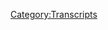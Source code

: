 {{Transcript
    | title         = [[729: September 24, 2022]]
    | caption       = [https://knowledgefight.libsyn.com/729-september-24-2022 Listen to this episode on Libsyn]
    | episodeNumber = [[729: September 24, 2022|729]]
    | length        = 01:29:04
}}

{{MessageBox
    | header     = Warning: Bot Generated Content
    | text       = This transcript was automatically generated by transcription software and likely contains many mistakes and misattributions. Please check the audio for definitive quotes, attribution, and context.
    | image      = N3yvass4myg91.webp
    | imagewidth = 50px
    | id         = warning
}}

{{TranscriptBlock
    | name      = Alex Jones
    | timestamp = 00:04
    | text      = Red Alert. Red Alert running red alert knowledge five Dan and Jordan is a wedding knowledge base.com It's time to pray. I have great respect for knowledge like knowledge. I'm sick of them posing as if they're the good guys Shang V or the bad guy Chanology Dan and Jordan knowledge fight need money Andy and Sandy are stopping Andy and Ken handy in Kansas. Andy in Kansas you're on the airplane for huge fan I love your world. Knowledge by knowledge fight.com
}}

{{TranscriptBlock
    | name      = Dan
    | timestamp = 00:59
    | text      = Hey everybody, welcome back now we're gonna dudes sit around worship at the altar of saline and talk a little bit about Alex Zhu. Oh,
}}

{{TranscriptBlock
    | name      = Jordan
    | timestamp = 01:05
    | text      = indeed we are Dan Jordan. Jordan, quick question for you.
}}

{{TranscriptBlock
    | name      = Dan
    | timestamp = 01:10
    | text      = What's up? What's up spot today buddy migrates by Jordan is I mentioned this to you the other night and that is that hope springs eternal? Sure. And they spent the first time you've mentioned that to me the other night? No, but in this context, yes. Okay. I just saw recently that there's a new Sonic game, right? Yes. 3d Sonic game? Yes. Yes. And I was a big fan was 1920 ish of Sonic Adventure two battle right. played the hell out of that on the GameCube Okay, big fan. The rest of the games of that ilk.
}}

{{TranscriptBlock
    | name      = Jordan
    | timestamp = 01:45
    | text      = absolute garbage so
}}

{{TranscriptBlock
    | name      = Dan
    | timestamp = 01:45
    | text      = bad. Really
}}

{{TranscriptBlock
    | name      = Jordan
    | timestamp = 01:46
    | text      = terrible. What do you do you go forward?
}}

{{TranscriptBlock
    | name      = Dan
    | timestamp = 01:49
    | text      = Yeah, Sonic 3d games have had a very bad reputation. And I don't think that Sonic Adventure two battle is even looked at very kindly by history.
}}

{{TranscriptBlock
    | name      = Jordan
    | timestamp = 01:58
    | text      = I don't go back.
}}

{{TranscriptBlock
    | name      = Dan
    | timestamp = 01:59
    | text      = I'm gonna Okay, this new one when it comes out. I'm going to try it
}}

{{TranscriptBlock
    | name      = Jordan
    | timestamp = 02:02
    | text      = now. There you go. I can't
}}

{{TranscriptBlock
    | name      = Dan
    | timestamp = 02:04
    | text      = hope springs a turtle my
}}

{{TranscriptBlock
    | name      = Jordan
    | timestamp = 02:05
    | text      = friend. Does seem to spring a turtle you can
}}

{{TranscriptBlock
    | name      = Dan
    | timestamp = 02:09
    | text      = be burned over and over again and come back to that blue hedgehog.
}}

{{TranscriptBlock
    | name      = Jordan
    | timestamp = 02:13
    | text      = Yeah, having there is something to be said about a hedgehog that goes fast. I don't I don't know what to say about that. It doesn't really make sense. But it is a part of my brain forever.
}}

{{TranscriptBlock
    | name      = Dan
    | timestamp = 02:25
    | text      = There's something also I think just really evocative about that sound when you get a ring. Oh, yeah,
}}

{{TranscriptBlock
    | name      = Jordan
    | timestamp = 02:29
    | text      = there is that takes you back. It's really satisfying. Yeah.
}}

{{TranscriptBlock
    | name      = Dan
    | timestamp = 02:34
    | text      = Anyway, my bright spot will soon be
}}

{{TranscriptBlock
    | name      = Jordan
    | timestamp = 02:38
    | text      = a dark spot in a couple of weeks. So what about you? I have a bittersweet brightspot. You know, over the weekend, the laver cup happened. Named after Rod Laver, he was a tennis player. Okay. Oh, I should have no the cup is about tennis. And, yeah, Roger Federer and Rafa Nadal played a doubles match. And it was the last match of Roger Federer, his
}}

{{TranscriptBlock
    | name      = Dan
    | timestamp = 03:02
    | text      = career, and it's just sort of like an exhibition kind of thing. Just for fun. Yeah.
}}

{{TranscriptBlock
    | name      = Jordan
    | timestamp = 03:06
    | text      = For them. It was yeah, for everybody else there. There was like a tournament or whatever. But for the two of them, they're like, What are we? We're just here for fun. Yeah.
}}

{{TranscriptBlock
    | name      = Dan
    | timestamp = 03:13
    | text      = just for show.
}}

{{TranscriptBlock
    | name      = Jordan
    | timestamp = 03:14
    | text      = Yeah. So they had a great time. They were there. And then afterwards, everyone cried uncontrollably. It was ridiculous to see like just grown men openly weeping in front of 1000s of people.
}}

{{TranscriptBlock
    | name      = Dan
    | timestamp = 03:29
    | text      = Pete Sampras was their way. Andre Agassi. Oh, he's
}}

{{TranscriptBlock
    | name      = Jordan
    | timestamp = 03:33
    | text      = not allowed back in. Britain doesn't want him. Oh, no. Yeah. One just enough Wimbledon? No, but it was it was a really, really amazing moment that you will never ever witness again.
}}

{{TranscriptBlock
    | name      = Dan
    | timestamp = 03:44
    | text      = That's very sweet. Yeah, it was really, really cool. Well, I bore of tennis, but I'm very happy for you. It's nice. You enjoyed that. That's a big. That's a big time. Yeah, it's huge. So Jordan, today we have an episode to go over and just be talking about a special report that Alex put out on Saturday, September 24 2022. Oh, god. No, no, no, this isn't a blackjack? No, it does not have it we. So at the end of last week, Alex had a blow up in court. And I did get a little bit of feedback that on our last episode, where we talked to Elizabeth Williamson did not give a whole lot of context for what was going on in the courtroom when Alex was having his blow up. And so that is fair. Yeah. And one of the reasons for this was that I had some clips that I had prepared, but we had some recording difficulties. And I wasn't able to use a recording software that would allow us to use clips, of course, and so we had our interview and, you know, the familiarity that the three of us had with what had happened totally, I got into that headspace where it's a little inside baseball horse and I apologize, we should have done a little bit better job of laying some of the groundwork.
}}

{{TranscriptBlock
    | name      = Jordan
    | timestamp = 04:58
    | text      = Yeah, yeah, it is a little bit weird when all three of us have missed maybe two to three minutes of this entire trial. Yeah, you know? Yeah. Like, how are we going to?
}}

{{TranscriptBlock
    | name      = Dan
    | timestamp = 05:06
    | text      = Yeah, it's tough. It's an unfair expectation that people should come to the show having already known all these worse. Yeah. And so I mean, but when I reflect on it a little more, it is almost as easy as saying Alex had a blow up. Really? It really is. There is not a ton of more to it. There was he was being questioned about his coverage of Robbie Parker and Chris Mehdi asked him questions along the lines of you put a target on this guy's back, did you not? And then Alex got really mad started saying about liberals wanted to kill people interact there
}}

{{TranscriptBlock
    | name      = Jordan
    | timestamp = 05:44
    | text      = was that? Yeah. Oh, you pick and choose who you care about the trial about other stuff, Alex. And
}}

{{TranscriptBlock
    | name      = Dan
    | timestamp = 05:50
    | text      = meanwhile, Norm Pattis was yelling objection over and over for anything.
}}

{{TranscriptBlock
    | name      = Jordan
    | timestamp = 05:54
    | text      = And without the reason it was like it was like a TV show where somebody is pretending to be a lawyer. And they just shout objection. And the judge has to be like, you have to have a reason. And norm was like, I'm a real technical lawyer in the universe.
}}

{{TranscriptBlock
    | name      = Dan
    | timestamp = 06:08
    | text      = He's unbelievable. Objection more than Shakira. Song. All right. See ya. I mean, they they had the jury leave the courtroom. And the judge was confused by the fact that norm was objecting to things that Alex was saying, right, as opposed to things that the other counsel was saying, right. And over the course of the day, it had happened repeatedly that norm would make an objection, the judge would sustain it. And Alex will have already answered the question. He won't stop talking. Yeah, there's an issue there. And so she constantly tried to explain to him when your lawyer objects stop talking. Absolutely. Because you might not have to answer that question. It was him he did not seem to get that didn't register?
}}

{{TranscriptBlock
    | name      = Jordan
    | timestamp = 06:54
    | text      = No, no, it was it was like watching a T ball game where the kid hit the tee three straight times. And they're like, well, technically, that's a strikeout, but this is T ball. So I'm gonna put it right back on that T one more time. All right, Alex, you can do this, you hit the ballpark. Not that deep. Oh, well, maybe next time.
}}

{{TranscriptBlock
    | name      = Dan
    | timestamp = 07:12
    | text      = And then the other thing that was a constant source of tension, and a problem was that Alex would be asked yes or no questions, and then answer with a what was starting to be a monologue. Yeah. And he had to be reminded a number of times, you could just answer yes or
}}

{{TranscriptBlock
    | name      = Jordan
    | timestamp = 07:28
    | text      = no. Well, the truth, if you answer yes or no, makes him look real bad. And the issue there is, which I feel like we don't fully all understand in the courtroom. The reason that they look bad is because he's guilty. And he's already
}}

{{TranscriptBlock
    | name      = Dan
    | timestamp = 07:42
    | text      = been found guilty, or liable, or whatever, the right term?
}}

{{TranscriptBlock
    | name      = Jordan
    | timestamp = 07:45
    | text      = Well, sure, sure. But I mean, when you answer those questions, that you can't, you can't answer in a way that's like, Ah, maybe I'm gonna get off on this one. No, you did it. It's already been decided.
}}

{{TranscriptBlock
    | name      = Dan
    | timestamp = 07:55
    | text      = Yeah. So that happened on Thursday. And then on Friday, Norm announced that Alex was not going to be cross examined, he was going to waive his right to cross examine, because Alex was going to leave town. He was going back to Austin, it was a surprise move. Yeah. And they reserve the right to call him again. Apparently, early this week, maybe Tuesday or Wednesday, he's due to be back right? To be questioned some more.
}}

{{TranscriptBlock
    | name      = Jordan
    | timestamp = 08:23
    | text      = Yeah, I believe if Maddie doesn't call him Maddie reserves the right to call him again under subpoena because that's what you would have to do at this point. But Norm has also said he's going to plan to call him to testify and on his own behalf. And the main reason so he can actually monologue and not have to answer yes or no questions, basically.
}}

{{TranscriptBlock
    | name      = Dan
    | timestamp = 08:41
    | text      = Well, I mean, you know, where the bread is buttered and why norms getting a paycheck is, hey, give me some time on that standard. Run cover for me,
}}

{{TranscriptBlock
    | name      = Jordan
    | timestamp = 08:50
    | text      = is like the first time I think ever anybody's ever gotten airtime out of Alex, or Alex has gotten airtime out of them. Yeah.
}}

{{TranscriptBlock
    | name      = Dan
    | timestamp = 08:59
    | text      = It's on the stand. Not on cable. But yeah, it'll do. It'll do. So Alex came back to Austin. And, you know, why? Why did he do it? We have to we have to see this Saturday show to find out I
}}

{{TranscriptBlock
    | name      = Jordan
    | timestamp = 09:13
    | text      = bet he's telling the exact same story that I would tell, which is that he got spanked and then ran away with his tail between his legs. No, that
}}

{{TranscriptBlock
    | name      = Dan
    | timestamp = 09:19
    | text      = is not it. That's not his story. We'll learn a bit about what he has to say. But first, let's say hello to some new walks. It's a great idea. So these two just had a marriage. Just got a marriage recently. So congratulations to Mr. And Mrs. MC. Awesome. You are now policy. Well,
}}

{{TranscriptBlock
    | name      = Alex Jones
    | timestamp = 09:34
    | text      = I'm a policy wonk.
}}

{{TranscriptBlock
    | name      = Jordan
    | timestamp = 09:35
    | text      = Thank you very much. And congratulations. Next,
}}

{{TranscriptBlock
    | name      = Dan
    | timestamp = 09:37
    | text      = I'll be dreamier creamier tomorrow. Thank you so much. You are now policy walk.
}}

{{TranscriptBlock
    | name      = Alex Jones
    | timestamp = 09:41
    | text      = I'm a policy wonk.
}}

{{TranscriptBlock
    | name      = Jordan
    | timestamp = 09:42
    | text      = Thank you very much. Thank
}}

{{TranscriptBlock
    | name      = Dan
    | timestamp = 09:43
    | text      = you Next existential. Greg, thank you so much. You are now policy Wong.
}}

{{TranscriptBlock
    | name      = Alex Jones
    | timestamp = 09:47
    | text      = I'm a policy wonk.
}}

{{TranscriptBlock
    | name      = Jordan
    | timestamp = 09:48
    | text      = Thank you very much.
}}

{{TranscriptBlock
    | name      = Dan
    | timestamp = 09:49
    | text      = Next, there's no info war in Fillory. Thank you so much. You are now policy walk.
}}

{{TranscriptBlock
    | name      = Alex Jones
    | timestamp = 09:53
    | text      = I'm a policy wonk.
}}

{{TranscriptBlock
    | name      = Jordan
    | timestamp = 09:54
    | text      = Thank you very much. That's a magician's reference.
}}

{{TranscriptBlock
    | name      = Dan
    | timestamp = 09:56
    | text      = Okay. I was I was really worried it was something like yeah, Got it. Oh, good.
}}

{{TranscriptBlock
    | name      = Jordan
    | timestamp = 10:00
    | text      = I remember that thing I watched. Yeah. And
}}

{{TranscriptBlock
    | name      = Dan
    | timestamp = 10:03
    | text      = then we got a couple of technocrats here in the mix Jordan. So first I want to say hello, and thank you to daddies. kissy boy, you are now a technocrat. And it's Gary with a hard G. And then there was a long explanation of how to pronounce this. Not like Jerry. Okay, scary. It's scary. Yes. All right, with a heart gee, it is okay. And you are now a technocrat.
}}

{{TranscriptBlock
    | name      = Alex Jones
    | timestamp = 10:24
    | text      = I'm a policy wonk. I have risen above my enemies. I might quit tomorrow. Actually. I'm just gonna take a little break now. A little breaky for me. And then we're going to come back. And I'm going to start the show over. But I'm the devil a lot going on there. I'll fuck you. Fuck you. I got plenty of words for you. But at the end of the day, Fuck you and your new world order. And fuck the horse she wrote in on and all your shit. Maybe today should have been less broadcast. Maybe I'll just be gone a month, maybe five years. Maybe I'll walk out of here tomorrow. And you never see me again. That's really what I want to do. I never want to come back here again. I apologize to the crew and the listeners yesterday that I was legitimately having breakdowns on air. I'll be better tomorrow.
}}

{{TranscriptBlock
    | name      = Dan
    | timestamp = 11:18
    | text      = Boy, he's not Oh, he's not this is not a good show. Oh, my God. But I will say as I was preparing this, and as I was getting ready for you to show up. I really did feel like this. It feels like it's been a while since we've had an episode that was just husband. But it's really only just been two episodes that we had interviewed
}}

{{TranscriptBlock
    | name      = Jordan
    | timestamp = 11:36
    | text      = now. For other people. They put out one episode a week. So they're like, Well, what did we do in our last two episodes? That was practically a month ago for us? Like what's our last episode?
}}

{{TranscriptBlock
    | name      = Dan
    | timestamp = 11:46
    | text      = We did that yesterday? Yeah, emotionally. It feels like it's maybe been a month. It's been so long. Yeah. But it is not. But we are back. All right. After a break of interview. So Alex, came back from Connecticut. And there's really big reason why and it is the headline of his emergency sighs Oh, yeah. Oh, mushroom clouds.
}}

{{TranscriptBlock
    | name      = Alex Jones
    | timestamp = 12:09
    | text      = I just got back last night from Connecticut in the show trial. And I've been following the news globally of war, escalating to incredibly dangerous levels in Ukraine. And I'm strongly considering not even going back to testify on my own behalf in our part of the trial, the show trial, because I'm that concerned, I can get stuck there. Without my family when nuclear war breaks out, that's why the other children are grown up. We're almost out of school. Sure out one is still in high school. And they've got my parents and family here. Manage that serious, okay. And I've never acted like that. I've never behaved like that.
}}

{{TranscriptBlock
    | name      = Dan
    | timestamp = 12:50
    | text      = He's frequently acted like that. But yeah, apparently it's I don't want to be stuck in Connecticut when the nukes start flying. Hey,
}}

{{TranscriptBlock
    | name      = Jordan
    | timestamp = 12:55
    | text      = I mean, that's, that's a that's an all time great. excuse that really, that really is it's not bad. If, if I was a teacher, if I was like a first grade teacher, and a student was like, I'm not gonna do that homework. And I was like, why? And they were like, well, Assassination could happen at any moment to my father and I don't want to be stuck doing homework instead of taking a bullet for him. Aren't you the bad person in this scenario? I
}}

{{TranscriptBlock
    | name      = Dan
    | timestamp = 13:18
    | text      = would rather love to do this book report, but Putin is out of Austin. Also cool that his other kids can just be fine.
}}

{{TranscriptBlock
    | name      = Jordan
    | timestamp = 13:28
    | text      = Sure, sure. Sure. Cool. They're, they're older they'll handle nukes on their own, but the young ones they don't know about nukes. I don't mind being separate.
}}

{{TranscriptBlock
    | name      = Dan
    | timestamp = 13:35
    | text      = Separated from them. In the case of a nuke.
}}

{{TranscriptBlock
    | name      = Jordan
    | timestamp = 13:38
    | text      = Yeah, the teens eat listen, you don't want to be trapped in inside with them even during a nuke sorry.
}}

{{TranscriptBlock
    | name      = Dan
    | timestamp = 13:43
    | text      = Anyway, I feel a lack of sincerity. Yeah, maybe a little bit. Yeah, maybe nukes aren't the reason. But that is the headline of your show, like a nuclear war. Right around the corner. Gotta stay at Austin and the New World Order is upon us. Okay. And there was something that slipped through here that like even I almost missed.
}}

{{TranscriptBlock
    | name      = Alex Jones
    | timestamp = 14:01
    | text      = I seriously may not be able to go to Connecticut and defend myself because it doesn't matter. We're going into a global depression. The borders are collapsing. People are dying by the millions from the poisoned shots. We are inside the New World Order. Ladies and gentlemen. We are absolutely inside the global takeover. The great reset. It's all here. It's all happened just like they said they would do and I've been warning for decades.
}}

{{TranscriptBlock
    | name      = Dan
    | timestamp = 14:23
    | text      = People are dying by the millions.
}}

{{TranscriptBlock
    | name      = Jordan
    | timestamp = 14:25
    | text      = Yeah, shots. I was trying to get whether or not he? So he's saying that that's happening currently. Yes. We're losing millions and billions of people are dying. Because of the COVID vaccine. Yep. All right. How many millions of okay, I feel like this is one of those. This is one of those math problems where you're like, Okay, sure. You say a million a day. That's a problem, but it only takes like a week before it's 10 trillion people dead or whatever. You know what I'm saying? population wise. It's one of those problems. It's a it's a Nomi Oh, boy, I can't remember. I think that's what No, that's the wrong one factorial factorial. You got it?
}}

{{TranscriptBlock
    | name      = Dan
    | timestamp = 15:06
    | text      = It's probably not right. Yeah, it
}}

{{TranscriptBlock
    | name      = Jordan
    | timestamp = 15:07
    | text      = doesn't sound right. But I'm gonna take it. Yeah.
}}

{{TranscriptBlock
    | name      = Dan
    | timestamp = 15:10
    | text      = Yeah, I think this is a little bit silly. But if you were to ask him about how he knows this, he would say something about actuaries. And then we move on affairs. He's sure there's data. So there's, there's nukes coming, it's gonna happen. I mean, if millions of
}}

{{TranscriptBlock
    | name      = Jordan
    | timestamp = 15:25
    | text      = people are already dying, because the vaccine nukes seem almost like weak to this point.
}}

{{TranscriptBlock
    | name      = Dan
    | timestamp = 15:29
    | text      = Well, I mean, I guess it depends on how widespread it is whether or not nukes would kill millions. That's fair. Certainly there would be Fallout and you know that that could have some pretty serious After Effects
}}

{{TranscriptBlock
    | name      = Jordan
    | timestamp = 15:40
    | text      = loud screw up air travel out of Connecticut. That's one thing we know for certain,
}}

{{TranscriptBlock
    | name      = Dan
    | timestamp = 15:44
    | text      = I find that difficult to understand the direct. Even if there was a nuke, I think people would still be flying out to Connecticut, you'd rent a car. like nobody's driving from Connecticut to Texas. So the nukes they're coming, but there's one way that we can stop this thing, okay.
}}

{{TranscriptBlock
    | name      = Alex Jones
    | timestamp = 16:08
    | text      = And the way you trigger the public to peacefully protest, and to flood the streets with candlelight vigils, that transcend party, is by taking this live show feed right now and sharing it on mainstream platforms like Twitter and Instagram and Facebook, and on getter and independent groups like Gab, and everywhere else. Because you are the info warriors. And without you, ladies and gentlemen, we're not gonna be able to stop this, we have a good chance of stopping this. But even mainline analysts predict a 50% chance of a tactical nuclear war in the next few months in Europe, that will cause a global depression, incredible problems. It'll be nightmare beyond imagination. And mainline analysts and I agree with them give it about a 20% chance of a full on nuclear war show. I have a lot of trouble focusing on all the side issues. While this is going
}}

{{TranscriptBlock
    | name      = Dan
    | timestamp = 17:04
    | text      = on, yeah, that's if you want to stop nuclear war, you need to spread Alex's content all over the place free advertising for him sure, which will initiate a series of bipartisan candlelight vigil that does sound that will convince Putin not to nuke anybody.
}}

{{TranscriptBlock
    | name      = Jordan
    | timestamp = 17:20
    | text      = That's a good idea. Yeah, that is a good idea.
}}

{{TranscriptBlock
    | name      = Dan
    | timestamp = 17:23
    | text      = I mean, if you're Alex, and you just want people to spread your shit around. It is a great idea.
}}

{{TranscriptBlock
    | name      = Jordan
    | timestamp = 17:27
    | text      = I have a question dad. Does he and I'm gonna throw this out. Because I think based on what he's telling me, because nuclear war is so imminent, and almost frankly, unavoidable. I mean, it's a coin flip. Whether or not we have a new a tactical nuclear war, which I would argue if you start with a technical one, you're gonna get a full one pretty quick.
}}

{{TranscriptBlock
    | name      = Dan
    | timestamp = 17:47
    | text      = Yeah, yeah. One leads to the other. Yeah.
}}

{{TranscriptBlock
    | name      = Jordan
    | timestamp = 17:52
    | text      = Is he still selling stuff, though? Oh, yeah. But that's it feels like that's not important. You know, like, if the court isn't important if those tertiary things to rwcs are not important. I feel like money is less important now than it's ever been. Oh,
}}

{{TranscriptBlock
    | name      = Dan
    | timestamp = 18:06
    | text      = you bet. It's not though. Oh, weird. I'll expand this. This is a three hour long report. Yeah, I would say 45 to 50 minutes are straight ads is so much
}}

{{TranscriptBlock
    | name      = Jordan
    | timestamp = 18:20
    | text      = I was gonna say how many. You've cut out all of the knot ads. So we're gonna listen to about 15 minutes of his show. Cumulative.
}}

{{TranscriptBlock
    | name      = Dan
    | timestamp = 18:26
    | text      = Can you bear with but Oh, boy. I mean, I have kept in some of the ads just for flavor. Like funsies. Yeah, boy. Oh, so you got to take this seriously, though. Obvious. 50 chance to I mean, that's a trouble. Yeah, that's very serious. You gotta hug your kids.
}}

{{TranscriptBlock
    | name      = Alex Jones
    | timestamp = 18:40
    | text      = People better take this more serious than anything they've ever taken in their life. It's that real. You better kiss your children better hug them, you better hug your mom, your dad, your brother, your sister, your mom, you better get right with God. And I'm telling myself that when I point my finger at you, three more pointing back at me. But we're coming under judgment, ladies and gentlemen. Now, before I had all the serious documented news. For a couple of weeks, I've been sent countless texts and seen countless videos, talking about the 24th of September 2022. And how all these historic things historically have happened on this date. And I'm sorry, what's the end of the Jewish calendar and mysticism in the rest of it? I'm not putting any stock in that. Clearly, at every time the world is on the verge of a cataclysm, the general public will pick a date and decide it's that date that's causing it. It's not that date that's causing it. It's the place and point in time we're in right now. But regardless, it's something that if it gets the public's attention to be concerned, that's wonderful. Hey,
}}

{{TranscriptBlock
    | name      = Dan
    | timestamp = 19:44
    | text      = cool. So yeah, this September 24 stuff was like weird Q anon. That was going around, actually. But how dare you Alex, he talks about like the globalists choosing to do things on certain days because of the numbers and they're arcane meaning
}}

{{TranscriptBlock
    | name      = Jordan
    | timestamp = 20:00
    | text      = You're not remember when Mars was closer than it had been 1000 years that he was like, yeah, they totally choose that day. What are you talking about?
}}

{{TranscriptBlock
    | name      = Dan
    | timestamp = 20:08
    | text      = Yeah, it's not the day so interesting when it's convenient for him to be into arcane esoteric bullshit. Yeah. When it's convenient for him to just sort of look down on it.
}}

{{TranscriptBlock
    | name      = Jordan
    | timestamp = 20:18
    | text      = I mean, if he looked me in the eyes and said, Jordan, correlation does not equal causation. I think I throw hands instantly. Like I wouldn't be able to stop myself.
}}

{{TranscriptBlock
    | name      = Dan
    | timestamp = 20:28
    | text      = What if he said Jordan factorial? Ah, I'd be like I was looking for that word earlier. Thank you. I think I was grateful. So, Alex, you know, of course, he looked like he didn't care at his trial because nuclear war was on the mind. And that's why he was looked like a lunatic. I get that. But there's other things that are happening. Okay. allegiances are shifting. All right. loyalties are being tested, okay.
}}

{{TranscriptBlock
    | name      = Alex Jones
    | timestamp = 20:52
    | text      = Ted Cruz, killed this one out supported big tech, merging with big media and having total immunity. So horrible person. Right here at the end of the line, folks, he supports world war three, by the way, in Ukraine. He really now uncloaked and shows you the horrible person he always was. I tried to hope that he was an opportunist and winning against Trump and all that because he just wanted power. But I hope that you know, in the end, he cares about his family, but he doesn't care. He is a Goldman Sachs operative. Who is as bad as they get
}}

{{TranscriptBlock
    | name      = Dan
    | timestamp = 21:26
    | text      = you went against Trump. Would you do it?
}}

{{TranscriptBlock
    | name      = Jordan
    | timestamp = 21:29
    | text      = I mean, bad now. Just writing down Ted Cruz equals bad 922 Yeah, so we'll see when, like when Ted Cruz is good again, I will write down the date there. We'll see how long it is before Ted Cruz is fine again,
}}

{{TranscriptBlock
    | name      = Dan
    | timestamp = 21:43
    | text      = probably a week because
}}

{{TranscriptBlock
    | name      = Jordan
    | timestamp = 21:45
    | text      = Ted Cruz is actually a secret patriot but he was a double secret Goldman Sachs double patriots
}}

{{TranscriptBlock
    | name      = Dan
    | timestamp = 21:49
    | text      = he does something extreme that Alex enjoy that high got me by
}}

{{TranscriptBlock
    | name      = Jordan
    | timestamp = 21:53
    | text      = close the borders for real this time or whatever. Yeah, he's done it.
}}

{{TranscriptBlock
    | name      = Dan
    | timestamp = 21:56
    | text      = Alex went so far as to say that Beto is better than Ted Cruz because at least beta will tell you what he's about. All right. Well, yeah, I guess Alex is gonna be alright. fundraising for beta.
}}

{{TranscriptBlock
    | name      = Jordan
    | timestamp = 22:06
    | text      = That's such a baby. Yeah, what a baby booth.
}}

{{TranscriptBlock
    | name      = Dan
    | timestamp = 22:10
    | text      = So Alex has been dealing with some bankruptcy situation naturally. Last week, the the judge judge Lopez bankruptcy case removed his lawyers and his reorganization officer, right, because of conflicts of interest and a lack of transparency. That was very clear on Alex's part, yeah. And excessive spending that was suspicious sure that you wouldn't expect somebody whose business was going in through a bankruptcy no spend $80,000 on security for a trip to Connecticut that you cut short of nuclear war?
}}

{{TranscriptBlock
    | name      = Jordan
    | timestamp = 22:46
    | text      = Yeah, but I mean, nuclear war. Fair enough. $80,000 To save your life, from a nuke with eight other guys. It's
}}

{{TranscriptBlock
    | name      = Dan
    | timestamp = 22:55
    | text      = really a steal when it is it is. Yeah. So anyway, Alex has some spin. For this bankruptcy
}}

{{TranscriptBlock
    | name      = Alex Jones
    | timestamp = 23:03
    | text      = show, I wanted to bankruptcy to prove that these courts, I don't have all this extra money to go into that scrutiny. And a lot of people see that they go, Oh, you're closing your doors? No. Chapter Five is emergency reorganization, where you show you're having trouble paying your bills. But then you go into reorganization where it sets the benchmark for how much money you actually have. So we can stay on air continue to operate and also show to the state courts, everybody else, when they claim a foreigner million dollars, like they falsely did the Texas show trial four weeks ago, we can show certified all this stuff. That's just a lie. And then that allows Infowars free speech systems to stay on air and continue to operate because they have federal laws, where you're not supposed to just be able to sue somebody and shut them down for we're very transparent about that. It's, it's why we're doing it. And I'll just address this now here. I've never been in bankruptcy. We've never even taken loans here. And except for my dad, I looked at the big situation was going on in the fact that we were on the verge of insolvency and all their lives. And I said, Let's just put all the cards on the table, go into bankruptcy, and then most lawyers don't want to work with us. Most people don't work with us, but I got some good lawyer. But then the way the courts work is you have other separate lawyers that don't work for you that handle the actual bankruptcy part. And those lawyers. The judge ruled last week, Judge Lopez in Texas had not been transparent about everything they'd done in the past not not bad things. But the fact that they publicly done our last bankruptcy, Democrats came back. So we got Infowars the website back and Infowars health it's a successful company, and some other things was a very real bankruptcy that was tied to free speech systems to like, quote, pay debtors. But they kicked that bank because they wanted to show trials. They didn't want that bankruptcy to hold up all the show trials did you
}}

{{TranscriptBlock
    | name      = Jordan
    | timestamp = 24:59
    | text      = not actually We owe them money. And so the lawyers,
}}

{{TranscriptBlock
    | name      = Alex Jones
    | timestamp = 25:03
    | text      = the lawyers, the CRO that they appointed, did not disclose, you know, it was public and all of the news. So why disclose that, that they'd done the previous bankruptcy just months before? Law, right. So if you've been in one bankruptcy, and now there's another, you don't fill out a form or something, it's an issue. So the judge removed the CRO, and those two separate, quote, independent lawyers. Who were all by the way, the lawyers are Democrats. I'm not saying they did anything. I'm just saying, Okay,
}}

{{TranscriptBlock
    | name      = Jordan
    | timestamp = 25:29
    | text      = your own lawyer in Texas was a former high power democratic appointee.
}}

{{TranscriptBlock
    | name      = Dan
    | timestamp = 25:35
    | text      = Eric Holder appointed, right. And he was in the courtroom in Connecticut exactly in there. But um, this is not really fair. It's not quite accurate. But one of the concerns was that these people who were the had worked on this other bankruptcy had also sought employment at Infowars. And there was a concern that they would have a conflict if there was something that was inconvenient to Alex, right. And so they were not impartial in a way that could be trusted by the bankrupt. Okay.
}}

{{TranscriptBlock
    | name      = Jordan
    | timestamp = 26:08
    | text      = So you're saying that if you hired a lawyer who is very interested in getting a job for you, right, and that lawyer did a good job than that lawyer would get that job, right. So maybe that lawyer would have an incentive to do a, quote, good job well, as opposed to a accurate one,
}}

{{TranscriptBlock
    | name      = Dan
    | timestamp = 26:28
    | text      = these concerns could be there. And then I believe, also, you know, somebody who needs to have somebody who's wholly independent, because part of what you're looking at is like a web of family businesses are alike. And you know, if you're somebody who has any reason to have deference towards Alex, you're going to probably run into some brick walls,
}}

{{TranscriptBlock
    | name      = Jordan
    | timestamp = 26:52
    | text      = you're going to run into brick walls that you didn't even know you needed to ask about. You know, it's that kind of thing where even if you are doing a good job, Alex will say something. And if you believe any word, he says, he's gonna get away with one thing, you know, like, it doesn't matter if he gets away with all of it, but you just don't have the capacity to get every single thing. Unless you are completely, I suppose, opposed to his continued existence,
}}

{{TranscriptBlock
    | name      = Dan
    | timestamp = 27:16
    | text      = or just completely neutral to it. Sure. Sure. If you're just doing your job. Well, right by the book, no attachment. Yeah. That's fine. And it's it is
}}

{{TranscriptBlock
    | name      = Jordan
    | timestamp = 27:29
    | text      = it is so infuriating. When he complains like, oh, they claimed I have $400 million. No, the guy made an estimate based upon what he could glean from the amount of live finances that you gave to him in the first place. If you'd given them your actual finances, he wouldn't have estimated shit.
}}

{{TranscriptBlock
    | name      = Dan
    | timestamp = 27:48
    | text      = So along the lines of like, this is an estimate of what a business Oh, good business like? Yes, yeah. unwell.
}}

{{TranscriptBlock
    | name      = Jordan
    | timestamp = 27:56
    | text      = Well run business. Yes.
}}

{{TranscriptBlock
    | name      = Dan
    | timestamp = 27:57
    | text      = So speaking of a badly run business, Alex's book deal apparently wasn't so good.
}}

{{TranscriptBlock
    | name      = Alex Jones
    | timestamp = 28:03
    | text      = She'll get the great reshot war for the world signed. That's a donation as well. That's why it's $99 or get the regular book for 27 bucks. Number one book in the world right now. And again, blisters also have sent us emails. Well, if you got the number one book in the world to net fund your operation. I haven't paid. I said 80,000. They tell me pay it was $76,000 came in two weeks ago. That's great. But the whole thing and a free speech system is that's my money, but I'm so running out of money. I'm gonna keep 20,000 that put the other back into the company to keep the Christians up telling us this and yeah, they say it current shows Rachel a couple of weeks ago, another 80,000 $90,000. But that's how books work.
}}

{{TranscriptBlock
    | name      = Dan
    | timestamp = 28:45
    | text      = It's not the number one book in the world. Also, it's number 18 on Amazon. Now they've got a sliding, sliding little No, but I like to check in every now of course, the January 6, report number 15. Okay, so it's out performing Alex on Amazon. They sell the January 6 report, apparently, yeah, the committee's report that doesn't sound fair. Steve Doocy and his wife their cookbook, sliding down to number 10. Mit Frehley bummed
}}

{{TranscriptBlock
    | name      = Jordan
    | timestamp = 29:11
    | text      = out for them.
}}

{{TranscriptBlock
    | name      = Dan
    | timestamp = 29:12
    | text      = Also still beating Alex The Very Hungry Caterpillar.
}}

{{TranscriptBlock
    | name      = Jordan
    | timestamp = 29:16
    | text      = But that should be there forever.
}}

{{TranscriptBlock
    | name      = Dan
    | timestamp = 29:18
    | text      = The Barefoot Contessa cookbook is at number 16 Beating Alex Wow,
}}

{{TranscriptBlock
    | name      = Jordan
    | timestamp = 29:21
    | text      = who is the Barefoot Contessa? Is it all of us or is it like the friends we met along the way
}}

{{TranscriptBlock
    | name      = Dan
    | timestamp = 29:27
    | text      = in a garden? Oh, okay. That's all right. Also Colleen Hoover killing it. So many so much book sales. People like that. Why a romantic a
}}

{{TranscriptBlock
    | name      = Jordan
    | timestamp = 29:38
    | text      = really do fantasy? For that shit.
}}

{{TranscriptBlock
    | name      = Dan
    | timestamp = 29:42
    | text      = Anyway, Alex, you should have negotiated a better deal on these books. And also, where are we at? If you need to keep 20,000 of that yourself as opposed to putting it into the business? What
}}

{{TranscriptBlock
    | name      = Jordan
    | timestamp = 29:53
    | text      = are you putting that 20,000 into? Right?
}}

{{TranscriptBlock
    | name      = Dan
    | timestamp = 29:56
    | text      = It makes no sense based on the way he lives. Hey,
}}

{{TranscriptBlock
    | name      = Jordan
    | timestamp = 30:00
    | text      = what's happening? Now? I wanted to get a car. Yeah, okay, fine, then you get okay, then don't tell us you're keeping 20,000 for. Okay. Yep.
}}

{{TranscriptBlock
    | name      = Dan
    | timestamp = 30:08
    | text      = So Alex as some clips from the trial that he wants to play, because this is about nuclear war.
}}

{{TranscriptBlock
    | name      = Alex Jones
    | timestamp = 30:15
    | text      = And I want to now air before I hit more news and bring Robert Barnes on and hit the southern news, God Barnes. Some of these little excerpts of the crew put together. One of them is where they attacked me over cryptocurrency, like I'm a criminal, show the crew a little promo together from that. And then we're going to go ahead and air before I left yesterday, Connecticut went to a apple orchard with my wife and daughter, my five year old. And that's AJ. What talks about the ultimate revolution, God's green earth, which is the counter to the tree of death,
}}

{{TranscriptBlock
    | name      = Dan
    | timestamp = 30:50
    | text      = whoo, what apple orchards my man, what
}}

{{TranscriptBlock
    | name      = Jordan
    | timestamp = 30:53
    | text      = did you just tell him?
}}

{{TranscriptBlock
    | name      = Dan
    | timestamp = 30:54
    | text      = What do you what are you confused
}}

{{TranscriptBlock
    | name      = Jordan
    | timestamp = 30:55
    | text      = by? Are you telling me that he's going to play a clip of him in the courtroom, a compilation put together by his his team. And he's also going to play a clip of him and his wife and his daughter walking through an orchard together?
}}

{{TranscriptBlock
    | name      = Dan
    | timestamp = 31:09
    | text      = Because that's God's ultimate green earth revolution.
}}

{{TranscriptBlock
    | name      = Jordan
    | timestamp = 31:12
    | text      = I mean, it's just really kind of a nice Saturday, I suppose. So I'm fine with you having a nice Saturday. Yeah.
}}

{{TranscriptBlock
    | name      = Dan
    | timestamp = 31:18
    | text      = Just don't play it more wholesome than him peeing on the Georgia Guidestones.
}}

{{TranscriptBlock
    | name      = Jordan
    | timestamp = 31:22
    | text      = That there is that you're right. This is a family show.
}}

{{TranscriptBlock
    | name      = Dan
    | timestamp = 31:25
    | text      = So the there's no problem with Alex's getting crypto or anything like that. And it wasn't in the case. That wasn't the problem. The issue that was trying to be elucidated by Chris, Matty. Yeah, was the issue of Alex, do people know that when they give you crypto, it goes to your personal account, right? As opposed to because that could be seen as maybe deceptive. fund the info or donate to this? And then it goes straight to his wallet right now that that might be manipulative business perhaps. And
}}

{{TranscriptBlock
    | name      = Jordan
    | timestamp = 31:59
    | text      = as he said in the trial, right? He said, Well, I understand what you're saying. But it all just goes through my personal account to the business. Now, I would argue that perhaps for a good piece of evidence as to why maybe we should be suspicious about that. He said, I'm gonna take $20,000 right now of
}}

{{TranscriptBlock
    | name      = Dan
    | timestamp = 32:18
    | text      = my book money that I said I was gonna put all into the business so there might be a reason to be suspicious about well, there's definitely no trail that you know, we are we're aware of that that money did go to the business and I mean, I guess if you want to put it like really super abstractly, like a going to his legal fees or something like that, it's still his business expense. Question mark. Yeah, wrote on quote. Anyway, Barnes is gonna be on. Great, but he's gonna door he's on to talk about Russia and the nuclear. Okay,
}}

{{TranscriptBlock
    | name      = Jordan
    | timestamp = 32:47
    | text      = good. I'm sure that he's not going to have anything to say about the case. Okay, good. Good. Robert
}}

{{TranscriptBlock
    | name      = Alex Jones
    | timestamp = 32:51
    | text      = Barnes joins us, Robert, we'll also obviously get into Russia, the huge escalation there. That is the big central story. There. National drafting announced Putin saying I'm not bluffing threatening nuclear war that's coming up this hour as well. But I think it's important front and center to talk about this show trial and your observations. Oh, of course. Where do you see this going? Because I don't want to be over positive. They got a bunch of crying parents. Were Wow, forward evidence. But there are a lot of former judges and current judges and a lot of people said, Wow, this blew up in their face. This is not going well.
}}

{{TranscriptBlock
    | name      = Dan
    | timestamp = 33:24
    | text      = Yeah. That's a vibe. There. No, that's that's not something you like to hear.
}}

{{TranscriptBlock
    | name      = Jordan
    | timestamp = 33:29
    | text      = Yeah, it is. It is fun. I don't want to get too
}}

{{TranscriptBlock
    | name      = Dan
    | timestamp = 33:32
    | text      = optimistic because I got parents.
}}

{{TranscriptBlock
    | name      = Jordan
    | timestamp = 33:35
    | text      = Fuck it is it is fun to like, listen to Maddie in court. Just be like, you're using this trial as a fundraiser as we speak. Yeah.
}}

{{TranscriptBlock
    | name      = Dan
    | timestamp = 33:43
    | text      = Well, and there is an irony because he did say when Alex was talking about the crypto thing is like, you're gonna use that in an ad. And then he did. Yeah. And I there is a part of me that wonders if he would have used it in an ad if he hadn't have said that. Like, maybe that's trolling. And if so, fairplay they know that it's low, it's a little shady, but do do what you got to do.
}}

{{TranscriptBlock
    | name      = Jordan
    | timestamp = 34:05
    | text      = What's more concerning is if he didn't have the idea at all, and then met, he gave it to him, and he's like, that's a good idea. That's pretty smart. You know, like, that's, that's a concern. How
}}

{{TranscriptBlock
    | name      = Dan
    | timestamp = 34:14
    | text      = could I possibly have
}}

{{TranscriptBlock
    | name      = Jordan
    | timestamp = 34:18
    | text      = it? Yeah, exactly. Exactly. I can't leave money. He's a monster.
}}

{{TranscriptBlock
    | name      = Dan
    | timestamp = 34:22
    | text      = Yeah. So Barnes sucks, too. Yeah. Alex and Barnes. Boy, this is a bad display of people just a bunch
}}

{{TranscriptBlock
    | name      = Jordan
    | timestamp = 34:30
    | text      = of psychos sitting there being weird as shit. Yeah. Just lying.
}}

{{TranscriptBlock
    | name      = Alex Jones
    | timestamp = 34:34
    | text      = For me. Let's be clear. Just to interject here. They showed a magazine we put out with Obama on the cover saying Obama comes for your guns. Let them talk about how I didn't like Obama in case yours were Democrats. And when my lawyer tried to come back and cross examine, the judge said no politics. I mean,
}}

{{TranscriptBlock
    | name      = Robert Barnes
    | timestamp = 34:53
    | text      = oh, it's pretty much scripted. And it was the point of this whole trial is to present a trial or only one side is allowed to present their case. And it's the part of the case that's not considered relevant for this stage of the trial. And that's that's exactly what's taking place. And fortunately, you were able to successfully resist their effort for you to play to their script, or you to stick to their tail was a you to play the villain in their role pulling the truth of the matter. It's why they could never afford a trial on the merit. That's why they could never give you your day in court, as we've seen presented mean, the lead witness was an FBI guy who had it who knew nobody who died that day. Why is he suing? What is he? Why is he here? He's still in the FBI, FBI lawyer, an FBI lawyer doing Alex Jones.
}}

{{TranscriptBlock
    | name      = Alex Jones
    | timestamp = 35:39
    | text      = And not that I never said his name. And he never heard of me until the
}}

{{TranscriptBlock
    | name      = Dan
    | timestamp = 35:43
    | text      = shoot. He did not admit that Alex never said his name. He says he didn't know he doesn't know if he did. And Alex can't say that he didn't know. No, because there are so many videos that they did not produce. You got it. So legally, Alex can't make that claim. No. And this is pretty shitty on Barnes's part to try and present this person, Bill Oldenburg as just an FBI lawyer who has no connection to the case. Yeah, as if he wasn't somebody who responded to the school. As if he wasn't somebody who was the subject of conspiracy theories surrounding people being actors that ended up conflating him with Mr. Wheeler, or grieving parents as
}}

{{TranscriptBlock
    | name      = Jordan
    | timestamp = 36:23
    | text      = if he doesn't have PTSD from just walking on that scene. Right? You know, right, just being there. He's
}}

{{TranscriptBlock
    | name      = Dan
    | timestamp = 36:28
    | text      = just an FBI lawyer, not just an FBI lawyer.
}}

{{TranscriptBlock
    | name      = Jordan
    | timestamp = 36:31
    | text      = I know, it seems like their rules and shit. But if Barnes is allowed to save this stuff on in public and still be a lawyer, I feel like there aren't that
}}

{{TranscriptBlock
    | name      = Dan
    | timestamp = 36:43
    | text      = he really is even much of a lawyer. Oh, that's
}}

{{TranscriptBlock
    | name      = Jordan
    | timestamp = 36:46
    | text      = a good point.
}}

{{TranscriptBlock
    | name      = Dan
    | timestamp = 36:47
    | text      = I think he does stuff for attention. That's a quite frankly,
}}

{{TranscriptBlock
    | name      = Jordan
    | timestamp = 36:50
    | text      = that is a good point. Yeah, I'm sure he would be disbarred if anybody had reason to,
}}

{{TranscriptBlock
    | name      = Dan
    | timestamp = 36:54
    | text      = or I mean, like, Yeah, I think that a lot of the stuff he does doesn't end up getting into a court. That's that's kind of yeah, a lot of bullshit and a lot of stuff that you can go on Alex's show and talk about right, right. Alright. We're gonna finally sue the vaccine people. Right. Alright. Great. I got you enjoy. Yeah. So Barnes just has a completely distorted warped view of what happened in that courtroom. Yeah, it was
}}

{{TranscriptBlock
    | name      = Robert Barnes
    | timestamp = 37:19
    | text      = waiting to hear from any of the plaintiffs how they that their injury was caused by something you said or did. And instead, what I heard were stories that didn't mostly relate to you at all.
}}

{{TranscriptBlock
    | name      = Dan
    | timestamp = 37:32
    | text      = So I mean, he could he's just pretending that the whole thing about Matt Mills, the guy who interrupted the Super Bowl press conference didn't happen in the courtroom. Because that would satisfy this curiosity right there. Yep. Example number one. I mean, this is just selectively removing these things from the conversation about the trial, because they're inconvenient. You want there to be nothing. You want there to be no connection, and you need it to there to be no connection for your argument to make any sense. So there wasn't anything right.
}}

{{TranscriptBlock
    | name      = Jordan
    | timestamp = 38:01
    | text      = Yeah. The fact that there was it shouldn't get in the way of whether or not what you need it to be. Don't let the truth and exactly. It's a good time. Yeah. Anyways, buyer shit.
}}

{{TranscriptBlock
    | name      = Dan
    | timestamp = 38:13
    | text      = So Alex believes that he is scared the plaintiff's attorneys. Well, I mean, emotionally, maybe, but he thinks that they are like, so worried about the case. Now he's blown it wide open boy.
}}

{{TranscriptBlock
    | name      = Alex Jones
    | timestamp = 38:26
    | text      = Yeah. Wow. I can't get into an attorney client stuff, obviously, Robert, but they were calling our lawyers back there. Yesterday morning. They were in full panic. They were on the ropes. And they basically didn't even want me to testify yesterday and didn't know what to do. And we said, yeah, we'll just come back. We're able to, quote present our case, even though we're handcuffed and and straitjacketed and restricted next week, why even have norm to a cross examination? Unlimited stuff Maddie said because Maddie crapped the bed and Norm Patterson's words, but they were in complete panic. Even the media agreed that it blew up in their face.
}}

{{TranscriptBlock
    | name      = Dan
    | timestamp = 39:03
    | text      = So yeah, Maddie is real worried real scared of Alex's righteous, triumphant outburst.
}}

{{TranscriptBlock
    | name      = Jordan
    | timestamp = 39:12
    | text      = Oh, man, this is coward shit. This is coward shit. I wouldn't I wouldn't engage in this this Yeah, this is real bad.
}}

{{TranscriptBlock
    | name      = Dan
    | timestamp = 39:19
    | text      = I mean, it doesn't it doesn't. It doesn't come off weak.
}}

{{TranscriptBlock
    | name      = Jordan
    | timestamp = 39:24
    | text      = Oh, man. I mean, I don't want to you know, like when I when I played baseball, you know, I didn't get a strikeout and then I was like, see the problem was the ball was afraid to hit my bat. That was the main issue right? It was that it wasn't that the pitcher was good. Is that that ball was like ah, I'm terrified.
}}

{{TranscriptBlock
    | name      = Dan
    | timestamp = 39:41
    | text      = Well, and also I want to I want you to write down really quick here that he said Norm said that Chris, Mattie shit the bed? Yes. Write that down because that'll be important later. We'll do so Barnes just you know, he thinks that these people aren't ready to deal with truth people doesn't sound true like a boss. Like no or metallics?
}}

{{TranscriptBlock
    | name      = Alex Jones
    | timestamp = 40:01
    | text      = Where do you see all this going?
}}

{{TranscriptBlock
    | name      = Robert Barnes
    | timestamp = 40:04
    | text      = Well, I mean, I think their their script is not going to plan because their script is false. And that's their problem. And so they're trying to die. And because norm Pattice has refused to go along with their effort to script this trial, and and you refuse to go along with efforts to limit your ability to defend yourself adequately, as you're constitutionally entitled to within the rules, they're not having success, and you're seeing their emotional frustration be publicly expressed. I mean, to be honest with you from a pure legal perspective, law lawyer perspective, this has been very incompetent representation. I mean, these parents have had ineffective representation. I understand that this is a very politically powerful connected law firm in Connecticut. But I heard from many people who are on the plaintiff side in this case, who thought that the plaintiff's lawyer was terrible. And it's because he's more politically motivated to prosecute this case, it appears to me that he is actually getting to truth or justice because actual justice would rule against him and actual truth is, in fact against them. And that's why he can't that's why he's stuck in this situation, trying to do a Soviet style Stasi style, Cuban Fidel Castro style show trial, but can't achieve it. Because the truth is still leaking out. Anyway.
}}

{{TranscriptBlock
    | name      = Dan
    | timestamp = 41:16
    | text      = Chris, Matty is bad counsel says king of bad counsel Robert Barr says
}}

{{TranscriptBlock
    | name      = Jordan
    | timestamp = 41:21
    | text      = guy about to be sued for incompetence.
}}

{{TranscriptBlock
    | name      = Dan
    | timestamp = 41:25
    | text      = If we take anything that the Infowars corporate representative testified to under oath seriously, then yes, they're considering suing you, Robert. Robert Barnes media star Bobby Barnes for malpractice.
}}

{{TranscriptBlock
    | name      = Jordan
    | timestamp = 41:39
    | text      = I mean, it is it is ridiculous to say that they're doing a bad job, because Barnes believes that the job itself is is like impossible to do because it's fake, right. So you can't do a bad job. Unless there is a real thing that you could do a good job for. Right? Like if Barnes had advice that here's what you should have done. You should have called this person or you should have cross examined this way. You should have been angry. His advice is you should have not brought the suit.
}}

{{TranscriptBlock
    | name      = Unknown Speaker
    | timestamp = 42:09
    | text      = No. Yeah. So
}}

{{TranscriptBlock
    | name      = Jordan
    | timestamp = 42:11
    | text      = like, shut the fuck up.
}}

{{TranscriptBlock
    | name      = Dan
    | timestamp = 42:13
    | text      = But he also was the lawyer who filed Alex's suit against the Young Turks. Exactly. So it's a little bit pot, and kettle seems like way. So here's where things got real messy. I think that Barnes has a conspiracy about Sandy Hook. That is not good. That's not
}}

{{TranscriptBlock
    | name      = Jordan
    | timestamp = 42:33
    | text      = good. The question was, I
}}

{{TranscriptBlock
    | name      = Robert Barnes
    | timestamp = 42:34
    | text      = mean, they can't even understand what the Reichstag Fire is. They can't even understand what a false flag is. A false flag originated from pirates, putting up a false flag to trick them. Both they were about to hijack and loot. The that doesn't mean the looting didn't happen, or the hijacking didn't happen to false flags and event that did in fact happen. But the cause and the culprit are inaccurately identified. And that is precisely what's been taking place. And what were the issues concerning Sandy Hook, which is it turns out the politicians pocketed the money rather than put school safety first. And if they had done so if they'd done something as simple as allow teachers to lock the inside of the doors of the bathrooms inside their classrooms, be able to lock the inside of the doors into their classrooms, be able to have other means of self defense available, such as trained people with guns in the teachers and school safety personnel, then the reality is a lot of those kids are alive today. But the politicians couldn't let that message get out. And the reality is the Democratic Party, he didn't like the fact that you put up a poll it Info Wars that asked what might be a future false flag. But that's because what's the political reality right now? The political reality right now is the more school shootings happen. The more plaintiff's lawyers like his firm profit, the more school shootings happen, the more the Democratic Party with their gun control agenda, profit. They don't have an incentive to maximize school safety. And that's why they're they that's why they cover it up. What happened at Sandy Hook in the school safety inadequately. That took place there. Wow.
}}

{{TranscriptBlock
    | name      = Jordan
    | timestamp = 44:03
    | text      = All right. So Barnes is getting added to the suit. It's it. He just questioned Sandy Hook.
}}

{{TranscriptBlock
    | name      = Dan
    | timestamp = 44:09
    | text      = Well, this isn't even as bad as he gets on this episode. Wow.
}}

{{TranscriptBlock
    | name      = Jordan
    | timestamp = 44:14
    | text      = Because he should be added to the suit. He's now part of him.
}}

{{TranscriptBlock
    | name      = Dan
    | timestamp = 44:17
    | text      = around some inter interesting dicey territory said
}}

{{TranscriptBlock
    | name      = Jordan
    | timestamp = 44:21
    | text      = that the government covered it up.
}}

{{TranscriptBlock
    | name      = Dan
    | timestamp = 44:23
    | text      = Yeah. The Democratic politicians were embezzling and pocketing money that was my will safety and that's why the shooting happened. And they're covering that up. Yeah. By sort of making an example of Alex or something. Yeah, there's my stuff. He just
}}

{{TranscriptBlock
    | name      = Jordan
    | timestamp = 44:40
    | text      = did the thing that you get sued for in the thing that in the place where they're getting sued for it.
}}

{{TranscriptBlock
    | name      = Dan
    | timestamp = 44:47
    | text      = It's, it's strange. It's a strange tactic.
}}

{{TranscriptBlock
    | name      = Jordan
    | timestamp = 44:49
    | text      = I mean, if I were him, I would if I'd been I would say that many you might have said to me that he is not doing a good job as counsel.
}}

{{TranscriptBlock
    | name      = Dan
    | timestamp = 44:58
    | text      = Well, he's not so Oh, that's cool. I mean, he uses his trucking law degree as a prop basically, just goes and talks shit on extreme right wing shows in his own podcast. That sounds about right. Um, but yeah, the other thing too is that poll that was brought up is actually an important point. So there was a poll on Infowars on the homepage. That was what will the next false flag be bombing mass shooting or whatever? Right. And part of this the point of it was to illustrate how Alex is conditioning in advance for the audience to believe things that happen to be fake before they have
}}

{{TranscriptBlock
    | name      = Jordan
    | timestamp = 45:35
    | text      = anything. Yeah, if you're predicting something is going to be a false flag. When something happens, you're going to think it's a false flag.
}}

{{TranscriptBlock
    | name      = Dan
    | timestamp = 45:43
    | text      = This is something that we've discussed quite a bit in terms of Alex's behavior, the way he acts the way he gets these, these narratives in place in advance. But the the poll itself was a really helpful visual explanation of that. And of course, yeah, Barnes doesn't doesn't like that. No, it looks real bad. Yeah. So look, Barnes just these going for it. He's swinging at something,
}}

{{TranscriptBlock
    | name      = Robert Barnes
    | timestamp = 46:11
    | text      = all right, because they wanted to blame the gun. Rather than let the world know. Big Pharma has culpability here, because the way in which young men are being medicated on some of these drugs is often backfiring and has an and has side effects they often don't fully know about or meaningfully remediate. They don't want to talk about inadequacies of school safety, because that didn't pay to the Democratic politicians and political class in Connecticut. And they don't want to talk about culture, that glamorizes violence because it's a culture they profit from. And they don't want to talk about media glamorizing these individuals that commit these horrible crimes, because big media profits, a lot of the pockets the cash the most from anybody. And that's why they had to blame the gun and blame Alex Jones, they couldn't blame the shooter. They couldn't blame mental health. They couldn't blame school safety, they couldn't blame Big Pharma. And they needed to continue to happen, because it's the only way they'll continue to politically profit off of these school shootings. And that's what's disturbing. That's what's maybe most unsettling is a case it's about preventing the harm from school shootings, and the consequences to vulnerable parents is being used to cover up the true culpable parties for this school shooting, and to falsely blame those who are trying to defend constitutional rights and liberties in America. So this
}}

{{TranscriptBlock
    | name      = Dan
    | timestamp = 47:25
    | text      = is just bullshit. I mean, even if you take everything as true that he's saying, which I would say you shouldn't. Yeah, but even if you do, the trial that's going on isn't about school safety. It's not about any of this stuff. It's about the harm that Alex caused to these people, by way of his lies about them. The denial of their children's existence. Yeah, so I don't know. I mean, it's, it's interesting to throw a bunch of mud at the wall and see, see what kind of designs you can make out of it. But this is disgraceful stuff.
}}

{{TranscriptBlock
    | name      = Jordan
    | timestamp = 48:01
    | text      = I mean, I just, sometimes you like with this clip, especially, I feel like you should play that in front of the jury as just, it doesn't get more obvious that there's no other way to stop them than to stop them. Because the lawyer who started on this case, yeah, comes back years later, during the case after he was kicked off of it. To do the thing that cases about
}}

{{TranscriptBlock
    | name      = Dan
    | timestamp = 48:29
    | text      = Yeah, more or less, and, I mean, he's been monetizing coverage of this case, he has on his own Viva fry, Weaver, barns, fry podcast, or whatever the fuck. So he has every reason to have seen all of these things that he's pretending didn't happen. Like the, the Super Bowl, press conference guy. Yeah, he's pretending that Bill Oldenburg is just an FBI lawyer. He knows that that's not the case. Right? He's watched the trial and made money off the analysis of it, right. This is malicious, lying. Absolutely no other way around it. No, he's just intentionally lying to appease Alex and create like, some kind of a weird reality where he's aggrieved. Yeah, I don't know.
}}

{{TranscriptBlock
    | name      = Jordan
    | timestamp = 49:10
    | text      = Yeah, I mean, this is just this is just textbook. Like, here's punitive damages, the only punishment that will affect like, like when you say punitive damages, the point of punitive damages is to punish the behavior to get the behavior to stop not to like, find the behavior like Hey, okay, if you kick that dude in the shins, you owe us five bucks, but you can kick him in the shins as long as you've got five bucks, you know, right. Like the idea is you have to stop this and it's happening on the show after a trial already did that thing. Oh, it gets worse. Oh my god.
}}

{{TranscriptBlock
    | name      = Robert Barnes
    | timestamp = 49:46
    | text      = Danny didn't make money for Infowars Sandy Hook cost money for Info Wars. He knows that. So he's got to try to hide in Lion grandstand. But though because he's dealing from a deck of deceit, he cannot come across as a crime In an authentic, truthful voice in the courtroom, and that's why he continued to look bad is because he was unable to trap you, he was unable to provoke you.
}}

{{TranscriptBlock
    | name      = Jordan
    | timestamp = 50:10
    | text      = Talking about Maddie unable to provoke them a little you want to go with unable to provoke about that one little
}}

{{TranscriptBlock
    | name      = Robert Barnes
    | timestamp = 50:16
    | text      = window, the caricature response they imagine you are. And he was unable to get away with constant lies and the manner and method in which he made his presentation, as he couldn't get away with it in his grandstand vision of this political theater where he's the hero at the end of the documentary in the film, he lost it. And that's, and that's why people watching you're like, Hold on a sec. I thought this was about parents. I thought this was about emotional injury. I thought this was about undisputed dishonesty. I'm not seeing any of that. I'm seeing Politics, Politics, Politics, theater, theater theater, because that's, in fact, what the plaintiff's counsel has always been about. They have used these parents for the gain of the political class with which they are aligned and the political causes which which they are assigned. That's the reality of it.
}}

{{TranscriptBlock
    | name      = Dan
    | timestamp = 51:07
    | text      = That might be defamatory, that is defamatory. Don't run the plaintiffs might be
}}

{{TranscriptBlock
    | name      = Jordan
    | timestamp = 51:13
    | text      = I think he should be added to the to the case. I mean, I don't know what else to say other than if you say the parents are being used by powerful interests, then you are part of the Sandy Hook denial.
}}

{{TranscriptBlock
    | name      = Dan
    | timestamp = 51:25
    | text      = Well, boo, what like how if you are the plaintiff, how do you respond to that? Because if you say no, I'm not being used by it. Well, you are you just do exactly.
}}

{{TranscriptBlock
    | name      = Jordan
    | timestamp = 51:35
    | text      = You're being used you the best way to use somebody's if they don't know they're being used. Yeah.
}}

{{TranscriptBlock
    | name      = Dan
    | timestamp = 51:40
    | text      = Right. If you have a sincere belief in the case that you are a part of, then this is a denial of your trauma absence is a denial of your experience. Absolutely. It's very least if not legally actionable, so shitty, it's unbelievably shitty.
}}

{{TranscriptBlock
    | name      = Jordan
    | timestamp = 51:59
    | text      = Here's, here's what he is saying. He is saying that ultimately, what they went through was meaningless. And it has nothing, nothing to do with anything and no one cares.
}}

{{TranscriptBlock
    | name      = Dan
    | timestamp = 52:13
    | text      = Yeah, so yeah, Barnes Barnes sucks. Yep. Anyway, he also thinks that Infowars tried to stop Sandy Hook conspiracies. This is sell me on this one is a fun one. Give me
}}

{{TranscriptBlock
    | name      = Robert Barnes
    | timestamp = 52:26
    | text      = this pitch. Infowars didn't stock. Anybody in Forbes didn't send people to stock anybody really didn't even talk about almost everybody suing ever. Infowars mostly did not was a critic as Paul Joseph Watson, the editor during this entire time frame was a critic of the Sandy Hook denier movement. Infowars was a restraint on the Sandy Hook denier movement. The Infowars made no money off of the Sandy Hook denier movement we had
}}

{{TranscriptBlock
    | name      = Alex Jones
    | timestamp = 52:52
    | text      = to we had on our debates on who was right.
}}

{{TranscriptBlock
    | name      = Robert Barnes
    | timestamp = 52:55
    | text      = Absolutely, indeed, people were mad at you calling you Beau Bridges, saying that you are fake, because you were critical of the Sandy Hook denier movement for so long, and so often, and so many other people were at Infowars. And the reality is, the reason why that people went to conspiracy theories in the denier movement was because the politicians in Connecticut were covering up their complicity and culpability in the inadequacy of school safety. That's why they're destroying the school. That's why they're hiding information from the Sunshine laws. That's why they're not producing information pursuant to Freedom of Information Act, open records act request, that triggered a lot of people's conspiracy theories, they end up being wrong in their conclusion. But there was, in fact, coverup taking place by the political class in Connecticut. And the only case that Connecticut courts didn't allow to go forward was the one that exposed the schools for inadequate school safety. They allowed $73 million shakedown of a gun manufacturers insurers and now they're allowing another effort to
}}

{{TranscriptBlock
    | name      = Alex Jones
    | timestamp = 53:53
    | text      = not judge bars me from letting them know about God
}}

{{TranscriptBlock
    | name      = Dan
    | timestamp = 53:57
    | text      = camp camp to let people know about that, I guess. Yeah, so there are there is apparently a cover up. Yeah, Barnes This is not something that is long standing as a defense of Alex does seem to happen. I've I've not been aware of this. This line. Maybe I missed a couple episodes where this was gonna I tune out when Barnes is on sometime. Right. Right. I might explain it but this this seems pretty fucking over the top right. It seems off the beaten path a little bit. There's that and just disgraceful.
}}

{{TranscriptBlock
    | name      = Jordan
    | timestamp = 54:31
    | text      = Well, I mean, it might as well be a full court buzzer beater is what he's going for. He's he's trying to throw it all the way down, which is not good.
}}

{{TranscriptBlock
    | name      = Dan
    | timestamp = 54:41
    | text      = And there's a couple of things in that explanation that he was offering that I think are fair points. One is that Paul was fairly critical of this right, but you don't get to use that he was not listened to. He was critical of you. Yes. And you didn't listen to him. He was not good. critical of other people, right? He said specifically, you guys. Yes, Alex, you need to stop this Alex, he used
}}

{{TranscriptBlock
    | name      = Jordan
    | timestamp = 55:06
    | text      = your name. And Alex is gonna complain about other people not using it.
}}

{{TranscriptBlock
    | name      = Dan
    | timestamp = 55:10
    | text      = So there's that. And then the second thing is that, you know, Barnes does bring up something that didn't happen. And that was that some people were mad that Alex wasn't extreme enough on this conspiracy. And then guess what? He got more extreme? Yeah, because his audience demanded it. Yeah. And so actually, I think that this argument works very solidly against Alex. But I guess, you know, well, that's somehow better for him thing about
}}

{{TranscriptBlock
    | name      = Jordan
    | timestamp = 55:35
    | text      = it is that if you ever get to reality in any of these theories, you're gonna find it works against Alex on account of reality. That is true, every part of reality that you inject into their conspiracies, you're like, Well, that sounds bad. For Alex.
}}

{{TranscriptBlock
    | name      = Dan
    | timestamp = 55:49
    | text      = That's the real world. It's a reality is stationary in some ways? Yeah. So we on Friday, had an interview with Elizabeth Williams. Yes. I did not expect this. But she factors heavily into this episode. Of course. Yeah. Great. Alex is mad about a tweet that she
}}

{{TranscriptBlock
    | name      = Jordan
    | timestamp = 56:09
    | text      = puts Oh, God,
}}

{{TranscriptBlock
    | name      = Alex Jones
    | timestamp = 56:10
    | text      = let me do this. Just as a final point, I'm gonna hit on this we're gonna play a little clip and come back from break and get it all the other huge news. It's not it's not the final bloody gonna shine here. I want your view on Russia and the economy and maquettes and, and then the midterms of 45 days and so much more. But take Elizabeth Williamson. This woman is a sandy hook groupie. This woman writes her book tries to make money on Sandy Hook accuses me of it. She goes around for years and says stuff that's not true or twisted about me constantly. We never really follow her. But Sure. Yesterday, I'm about to leave the Airbnb I met because we decided not to do the cross examination. I'll just do my own case next week. And you ran away. One of my security guys walks over goes, Look, here's the New York Times it's all over the news chain, your lawyer just attacked you in court and said you're a horrible person. Everything you say is fake. You did a terrible, terrible job. And so that's why you're not testifying today. So I call norm. To mention the break he goes, he starts literally freaking out. He said, We didn't even talk about you in the court case. I mean, was behind it was it was in chambers. And you know, they want to cancel this. They're there. They're on the ropes. I didn't say that. I think you did a great job or vice column. He said you did a great job. You know, you're joking. And I sent her the text. And he literally said he lost control. You're screaming at her when he saw her in the hallway. And so she's I'm sorry, I'm sorry. I shouldn't have done it. Something and norm. I want to trust you. But it's hard to believe she'd lied that bad. Because I'm telling you, she's gonna retract. It's a lie. She didn't shed I'm sorry. I made it up in a tweet.
}}

{{TranscriptBlock
    | name      = Dan
    | timestamp = 57:45
    | text      = So suffice it to say a lot of this is nonsense. But here's what happened. Yeah, she put out a tweet that was essentially saying that Alex could have testified today if you wanted to. But his lawyer said in court that he looked so bad in front of the jury. He needs some time away from that. Right. Right. That's what the tweet was. Now, the issue was that there's a poor paraphrase right there. And she didn't say that norm didn't say that. What he had said was that he was gonna have Alex testify, because they needed to lower the temperature, right. And so this is the the miscommunication, BAD PARAPHRASING, that Liz engaged in. And she put a tweet out saying, hey, he didn't say this. Right. So out of courtesy, I talked to him and I'm going to delete this tweet. Sure. Fair correction. And I think, you know, I think your your mileage can vary, as they say, but I think that's a fair paraphrasing.
}}

{{TranscriptBlock
    | name      = Jordan
    | timestamp = 58:43
    | text      = Yeah, absolutely. No, that's what he that's what, okay,
}}

{{TranscriptBlock
    | name      = Dan
    | timestamp = 58:47
    | text      = maybe that's not how norm would experience it. And I don't know exactly what else you would have meant by we got to lower the temperature. I
}}

{{TranscriptBlock
    | name      = Jordan
    | timestamp = 58:53
    | text      = mean, yeah. It's a eight like, I Okay. I understand why she retracted it. And I understand why she felt that.
}}

{{TranscriptBlock
    | name      = Dan
    | timestamp = 59:01
    | text      = He said, that I think is right, you know, that's the poor. Paraphrasing,
}}

{{TranscriptBlock
    | name      = Jordan
    | timestamp = 59:07
    | text      = right. I recognize Yeah. On the other hand, words have to mean things. And the words that Norm said mean, the words that Elizabeth said, so if you don't want words to mean things, then don't have words
}}

{{TranscriptBlock
    | name      = Dan
    | timestamp = 59:19
    | text      = that but there is enough wiggle room for interpretation. I think that when you say he said, it gets it gets a little bit messy, but like I'm saying, I still think it's an All right, paraphrasing, but technically, you can make an argument for it isn't accurate.
}}

{{TranscriptBlock
    | name      = Jordan
    | timestamp = 59:33
    | text      = I think that's my main problem with it. I think my main problem with it is that if you accept that hit what he said has wiggle room, then you are missing that what he said was what Elizabeth said. If you're going to tell me why there's wiggle room with what he said, I don't
}}

{{TranscriptBlock
    | name      = Dan
    | timestamp = 59:49
    | text      = believe that there isn't a world where norm could believe that he's sincerely saying I don't want Alex to testify to lower the temperature because he He's worried that Maddie is too hot, or something like that. Yeah, I could see that perception being in his head when he says that right? I don't believe that that reflects reality right. But I can see Alex or norm having that be their reality. Right. So to them it is a misrepresentation. Right.
}}

{{TranscriptBlock
    | name      = Jordan
    | timestamp = 1:00:20
    | text      = But them having a reality is the problem that we're existing in in the first place. Right? I guess so the US indulging them in their reality, which is clearly not true is the problem.
}}

{{TranscriptBlock
    | name      = Dan
    | timestamp = 1:00:32
    | text      = Well, I don't really know what else you do.
}}

{{TranscriptBlock
    | name      = Jordan
    | timestamp = 1:00:34
    | text      = That's a good point. You know, we are we are now stuck in where we
}}

{{TranscriptBlock
    | name      = Dan
    | timestamp = 1:00:39
    | text      = pretend to crush the globalist crush their false reality. We have to
}}

{{TranscriptBlock
    | name      = Jordan
    | timestamp = 1:00:44
    | text      = why not? Well, I think we need to how would
}}

{{TranscriptBlock
    | name      = Dan
    | timestamp = 1:00:47
    | text      = you know, a false reality Crusher anyway?
}}

{{TranscriptBlock
    | name      = Jordan
    | timestamp = 1:00:53
    | text      = We can make them up in false reality. Well,
}}

{{TranscriptBlock
    | name      = Dan
    | timestamp = 1:00:56
    | text      = right tiny bullhorn. Exactly. So Liz, needed to make up this lie, because Alex did too well in court
}}

{{TranscriptBlock
    | name      = Alex Jones
    | timestamp = 1:01:03
    | text      = norms, doing victory laps. Everybody's calling him saying, Chris Maddie crapped the bed. Judges are calling him everybody's flipping out. It's incredible. Everybody agrees you blow up their face. He gets up there and says, Well, everybody, you know, we have such a big victory. We're not gonna do this. She She was I'm not gonna let that happen. So she goes in lies. Even though this is on television. None of it was said not in a close. And then deletes a tweet and says this, folks. I'm going to delete this tweet after talking with at Paris norm comms lawyer who raised it in the courtroom. He wouldn't have said it's a lie of judgment. I'm saying, though not with me. I asked him after what's wrong? He makes the accurate point that he did not say this. As I wrote here. I apologize for the error. It's not an error. You're a lying witch that flew in there on a broom. I mean, I mean, Nora, she didn't tell us beside us had norm suffering. Yeah. When I told him, he said, he said, I called her in the break. And he goes, You're joking. She didn't say that. He said, When he would talk about you in the hearing, we went back and they decided to recess for the day. Because they were in shambles. He goes, he goes, You're joking, right? He didn't believe me. She literally pulled it out of her butt.
}}

{{TranscriptBlock
    | name      = Dan
    | timestamp = 1:02:20
    | text      = So yeah, the Alex did so well. They needed to spin somehow. So Liz came up with this fake tweet. Right, right. And also a bunch of other people were calling norm and saying that Maddie crapped the bed? Sure. So maybe Alex is misquoting somebody. Maybe he said that Norm said that? Did norm actually say that? Because if not, Alex is doing the exact same.
}}

{{TranscriptBlock
    | name      = Jordan
    | timestamp = 1:02:42
    | text      = I want him to retract that. Yeah, that he will Yeah, Betty will. I'm sure it's
}}

{{TranscriptBlock
    | name      = Dan
    | timestamp = 1:02:47
    | text      = just a dumb, childish game. Yeah. But I, you know, you gotta get where you, you got it, you got to do what you can. Now, that means I only have a few opportunities where April, I have like, a sincere mistake. Sure. You know, it's not a huge mistake, right? And something that she apologized for and clarified. And because of that Alex can now pounce and attack Exactly. Because he doesn't want to touch any of these other things. Well, and
}}

{{TranscriptBlock
    | name      = Jordan
    | timestamp = 1:03:12
    | text      = cuz she's trapped by having a real job and not being able to say, Fuck you. You said that Shut up. You know, like, that's because that's what I would have done.
}}

{{TranscriptBlock
    | name      = Dan
    | timestamp = 1:03:24
    | text      = Well, you're not like norm. Exactly. Because norm is thinking about suing.
}}

{{TranscriptBlock
    | name      = Robert Barnes
    | timestamp = 1:03:31
    | text      = Do it's not a coincidence that Elizabeth Williamson grifting off of Sandy Hook, personally profiting off the pain of Sandy Hook would lie in libel about you in a libel trial, because it once again reaffirmed love that if the truth came out, even with a biased jury pool, that the truth came out, they would not get the verdict they want because they've been pitching a fake narrative about so let's
}}

{{TranscriptBlock
    | name      = Alex Jones
    | timestamp = 1:03:54
    | text      = raise this. I mean, I think I think norm is really thinking about legal action against her. Let's just serious folks, because not just premeditated, pure wholecloth fraud, what they what they accused me of to claim that a lawyer tried to destroy his client, which could destroy his job, his legal career. I mean, Norm was so angry, he couldn't even believe when I told him and he was just flying around, never seen it normal, so angry, enormous a hothead show. And agreed. The fact that she thought she could just do this. Let's put her picture back up there. I mean, who issues their official photo, where it looks like you're a marginal tax alien. She's like Brian Stelter, she has no self awareness of how nuts she looks. I mean, Charlie Manson can't make a face like that.
}}

{{TranscriptBlock
    | name      = Dan
    | timestamp = 1:04:35
    | text      = We're doing this again. Yeah, that's great.
}}

{{TranscriptBlock
    | name      = Jordan
    | timestamp = 1:04:38
    | text      = You know, I really, really, really would like it if norm tried to sue her because then that they would be like, Okay, well, she took the tweet down right? Really fast. Well, so then this suit goes away, which would make you think if Alex had stopped talking really fast, then the suit would have gone away.
}}

{{TranscriptBlock
    | name      = Dan
    | timestamp = 1:05:00
    | text      = But it also raises this question for me. And that is, did norm actually say that he was considering suing? Because if he isn't then Alex making shot off? Yeah, which is maybe worse.
}}

{{TranscriptBlock
    | name      = Jordan
    | timestamp = 1:05:12
    | text      = I think it's exactly what Elizabeth.
}}

{{TranscriptBlock
    | name      = Dan
    | timestamp = 1:05:16
    | text      = So anyway, Barnes is a real pile of shit.
}}

{{TranscriptBlock
    | name      = Robert Barnes
    | timestamp = 1:05:19
    | text      = They keep talking. I mean, they talk about people sort of harvesting the pain of these families who's harvesting the pain of these families. It's these plaintiffs lawyers, it's the press is Elizabeth Williamson for their personal and political and partisan profit. And it's really disgusting to see. And it's important for people to know out there, I'd much to my knowledge, over 90% of the people who have a relative who died at Sandy Hook. They're not suing Alex Jones. They're not suing him for the vast mass of people refused to go along with this case, only a small percentage were convinced to go along with his case, that's another fat he can have presented to the jury.
}}

{{TranscriptBlock
    | name      = Dan
    | timestamp = 1:05:59
    | text      = Well, especially if you say they refuse to go along with it, because that implies that it's all being driven. There you go. Right. Yeah. And basically, based on the things that we've seen, based on the behaviors, the experiences that people have gone through, I fully fucking understand why someone would choose not to sue Alex, it is a horrible thing to go through what these families have had to go through in the trial. And if there was not a sincerity behind what they were doing, I very much don't believe they would have made it even close to this far.
}}

{{TranscriptBlock
    | name      = Jordan
    | timestamp = 1:06:32
    | text      = No, if they weren't sincere and dedicated. Working on behalf of the memories and fucking all of us, then they could have settled years ago, years ago, Alex would have been happy to pay them right off, you know, oh, yeah, whatever. $20 million. Go for a claim of victory. Absolutely. Yeah. Undisclosed settlement, and everybody would have just fucking allowed him to keep doing that bullshit. And that's what would have happened, because that's how we live most of our lives. We watch powerful people fuck off, you know, and do whatever they want.
}}

{{TranscriptBlock
    | name      = Dan
    | timestamp = 1:07:08
    | text      = Yeah, it's possible. That could have been how it went, but it didn't. And now we're here and Barnes is possibly defaming these families even more, yeah, I'd much
}}

{{TranscriptBlock
    | name      = Robert Barnes
    | timestamp = 1:07:17
    | text      = to my knowledge, over 90% of the people who have a relative who died at Sandy Hook. They're not suing Alex Jones. They're not suing him for the vast mass of people refused to go along with this case, only a small percentage, were convinced to go along with this case, that's another fat he can have presented to the jury. So it's part of a process where they are the ones responsible for more risk of more mass shootings. They are the ones responsible for covering up political culpability and complicity. And what happened at Sandy Hook, where kids lives could have been saved, but weren't because of road politicians pocketing money, for reasons intended originally for School Safety. They're the ones covering up for Big Pharma and our failed mental health institutions for young men in America. They're the ones profiting off of all of it. And they want to blame you for standing up for the Second Amendment. And they want to blame you for second guessing what the politicians were doing. And it exposes what the whole case is really about in a simple nutshell.
}}

{{TranscriptBlock
    | name      = Alex Jones
    | timestamp = 1:08:17
    | text      = All right. Well said we're gonna come back into 10 more minutes. Robert Barnes,
}}

{{TranscriptBlock
    | name      = Dan
    | timestamp = 1:08:20
    | text      = well said
}}

{{TranscriptBlock
    | name      = Jordan
    | timestamp = 1:08:21
    | text      = you committing the crime. Well, I mean, well says the way that
}}

{{TranscriptBlock
    | name      = Dan
    | timestamp = 1:08:25
    | text      = this is being expressed. A very simple reading of this could be that the plaintiffs who have decided to go along with this case, are responsible for further school shootings. They're engaged in a cover up of the things and the school safety at Sandy Hook.
}}

{{TranscriptBlock
    | name      = Jordan
    | timestamp = 1:08:44
    | text      = And what words mean yeah,
}}

{{TranscriptBlock
    | name      = Dan
    | timestamp = 1:08:46
    | text      = definitely follows from pronoun reference. You
}}

{{TranscriptBlock
    | name      = Jordan
    | timestamp = 1:08:49
    | text      = know, how pronouns are important to language and understanding them? Yes, you use the pronoun to refer to the people, which is why even if you don't say their names individually, for instance, say you didn't say the name of every single person who had a relative at Sandy Hook, so sure, but however, you did use a collective pronoun to describe all of them, meaning you are talking about them. Words,
}}

{{TranscriptBlock
    | name      = Dan
    | timestamp = 1:09:16
    | text      = words, words. So yeah, we're not done talking about this.
}}

{{TranscriptBlock
    | name      = Jordan
    | timestamp = 1:09:22
    | text      = I am I am shocked. I am. I'm genuinely supposed to be a lawyer. Boo, boo, boo boo. He's supposed to be a lawyer. And he's doing the thing, Jordan, he's supposed to
}}

{{TranscriptBlock
    | name      = Dan
    | timestamp = 1:09:32
    | text      = know. This is about nuclear war.
}}

{{TranscriptBlock
    | name      = Jordan
    | timestamp = 1:09:34
    | text      = I just got that. I wrote that down at the beginning. Yeah, it's been a long time since that. Yeah.
}}

{{TranscriptBlock
    | name      = Dan
    | timestamp = 1:09:39
    | text      = Now we're gonna talk about more conspiracies about our
}}

{{TranscriptBlock
    | name      = Alex Jones
    | timestamp = 1:09:45
    | text      = transition, closing it the Russian news and let you go do a great job over Barnes. You watched the trial. I don't know if you caught this part. You've covered most of it alive and it was viral. Chris, man, the Democratic Party operative. Literally gets up there. for over an hour, and brings up how we gave them total discovery. We're not allowed to say we gave discovery of the 280,000 emails with key search terms they gave weeks after they fall suit on us in 2018. were sent a bunch of emails saying, I want to get you I want to hurt you. We're gonna kill you, Alex Jones cheer for Sandy Hook. And embedded because we're not tech people. There are secret embedded links, just links to child porn. So we turn the email over, they know how to scan them, and magically find the secret links highlighted and Chris gets up there and says, Okay, you filed a lawsuit against the Young Turks that you filed, just to get them to stop saying I'm a child pornographer and all this. He said, Yeah, it's true. The FBI said you didn't do anything. It was said to you. You didn't know but But then an hour later, he says show you did sin child porn. Let's just admit it. You did it. So he wanted to cover himself earlier knowing for clips on the internet, they would later say and I said, Wait, you just said earlier I was innocent. So imagine the evil of that.
}}

{{TranscriptBlock
    | name      = Dan
    | timestamp = 1:11:08
    | text      = That's not what Alex said. Alex said. Yes. Yeah. Alex fully understands what Maddie was asking him. But he's pretending not to because he doesn't want his audience to understand the situation. Yeah, Maddie was asking Alex about how he had sued the Young Turks over statements they'd made about sending child porn to the Sandy Hook plaintiff's lawyers. This was meant to really make it clear that when he's on the other side of things, Alex fully understands how damaging defamatory claims can be, and that he's more than willing to sue people for making such claims. Happily, Maddie was very clear that the FBI had looked into it, and the emails hadn't been opened, and they were sent to Alex, and they were turned over unknowingly, which is why Alex felt in the right to sue. However, if the claim was just that, quote, Alex Jones sent lawyers child porn and emails, then that claim is technically true. It wasn't intentional. And Alex didn't know what was in the emails. But those emails did get sent from Alex's team to the plaintiffs, and they did contain child porn. This is what the tweet said that was included in Alex's complaint against the Young Turks, which is why Maddie was making this distinction. The thing that Alex was suing over was a statement that was technically accurate, accurate, but was suggestive in a way that could lead to reputational damage. This was all to illustrate that Alex's posturing and defiance in this case are decisions that he's making. And then he's more than happy to use the courts as a weapon when he feels aggrieved, even if the technical claim that was being made and being called defamation. Yeah, is strictly speaking accurate. In this
}}

{{TranscriptBlock
    | name      = Jordan
    | timestamp = 1:12:34
    | text      = case, if they wanted to file a free speech defense towards this, the Young Turks, maybe they could have fought their their First Amendment rights or whatever. Yeah. Well, I mean, they could have gone to court and maybe they would have won or lost, but they would have had that option. In this case, it is not that case.
}}

{{TranscriptBlock
    | name      = Dan
    | timestamp = 1:12:51
    | text      = Yeah. I don't know everything that said in the videos on The Young Turks, because I can't imagine them making the kind of claims that Alex is saying they did by being really weird in the bit of the lawsuit that Maddie brought up in court. It was just the claim that is technically true. Right? Right. But yeah, so Alex, it's just a it's just a illustration of Alex's willingness to use this, these things that he's pretending to not respect when he's on the other end of it, because he's a piece of shit, liar.
}}

{{TranscriptBlock
    | name      = Jordan
    | timestamp = 1:13:25
    | text      = And the defense is lackadaisical. It is a generous word, willingness to give over discovery. You know, we're just gonna give you a million emails that you can't go through, and we definitely won't go through them. Oops, they have child porn.
}}

{{TranscriptBlock
    | name      = Dan
    | timestamp = 1:13:42
    | text      = So Alex, if you'll recall, early on, when this happened, Yeah, Alex decided that maybe Chris Maddie had done this. Sure. And he speculated about these theories with Norm Pattice. sitting at the desk with him on air. Well, yeah, clearly drunk. Yes. And hey, guess what Alex is back to that theory. Oh,
}}

{{TranscriptBlock
    | name      = Alex Jones
    | timestamp = 1:14:04
    | text      = so imagine the evil of that. To know how to secretly find secret, embedded invisible images. I'm not saying he did it. He said I said that. I didn't say that. Highlight with your cursor word. I didn't say Chris Manning did that. I just said it's very suspicious. And then at the end, he comes on hour later and says the jury he sent child porn to the families, man. I mean, this is unbelievable. These people are on believable Robert they had to use high tech systems were told to scan 280,000 emails, and they scanned them. And they reported us the FBI for the information. The FBI said we're not guilty because we never opened it. But this this this doesn't look too good.
}}

{{TranscriptBlock
    | name      = Robert Barnes
    | timestamp = 1:14:49
    | text      = I no doubt what what
}}

{{TranscriptBlock
    | name      = Dan
    | timestamp = 1:14:53
    | text      = I mean, Alex is just dancing around
}}

{{TranscriptBlock
    | name      = Jordan
    | timestamp = 1:14:55
    | text      = doesn't look good. Uh huh. No, I mean, that's again another fact. Jul statement, I don't know, I don't know who he thinks this looks bad for apparently,
}}

{{TranscriptBlock
    | name      = Dan
    | timestamp = 1:15:04
    | text      = the plaintiff's attorneys,
}}

{{TranscriptBlock
    | name      = Jordan
    | timestamp = 1:15:05
    | text      = I doubt it. But I'll
}}

{{TranscriptBlock
    | name      = Alex Jones
    | timestamp = 1:15:07
    | text      = just say this, how do you get 280 some 1000 emails, and then scan them for secret links. And then they fight. I mean, it just it doesn't sound good.
}}

{{TranscriptBlock
    | name      = Robert Barnes
    | timestamp = 1:15:19
    | text      = Well, there was a lot of concern at the time as to what the source of this was. And whether it was somebody aligned with the plaintiffs lawyers, Allied lawyers. What
}}

{{TranscriptBlock
    | name      = Alex Jones
    | timestamp = 1:15:28
    | text      = it was attacking us for Sandy Hook in it.
}}

{{TranscriptBlock
    | name      = Robert Barnes
    | timestamp = 1:15:32
    | text      = Yeah, exactly. I mean, it was, it was they sought information that was guaranteed to produce stuff that you didn't even know existed.
}}

{{TranscriptBlock
    | name      = Dan
    | timestamp = 1:15:40
    | text      = Oh, my God, this is all so suspicious. What? Yeah, I mean, they're just getting closer and closer to like, come on, they did this, that it was a setup.
}}

{{TranscriptBlock
    | name      = Alex Jones
    | timestamp = 1:15:49
    | text      = I was never really sure about what was going on until he waited like 45 minutes an hour, and then said, but you did send child porn and looks, look to the jury. And I was like, Oh, my God, you just did it. He did it right there. He did it right there.
}}

{{TranscriptBlock
    | name      = Robert Barnes
    | timestamp = 1:16:09
    | text      = Well, and he completely misrepresented your public presentation about that. What you said was Whoever said that child point information you would like to have out it in whoever did it
}}

{{TranscriptBlock
    | name      = Alex Jones
    | timestamp = 1:16:21
    | text      = a million dollars. And then he spun it that I said he was doing it? Is this did? You just did then projection? You did like five
}}

{{TranscriptBlock
    | name      = Robert Barnes
    | timestamp = 1:16:29
    | text      = seconds ago? always a possibility? I mean, you said he did it must
}}

{{TranscriptBlock
    | name      = Alex Jones
    | timestamp = 1:16:33
    | text      = say he did that. He's a nice person.
}}

{{TranscriptBlock
    | name      = Robert Barnes
    | timestamp = 1:16:35
    | text      = What I mean, yeah,
}}

{{TranscriptBlock
    | name      = Jordan
    | timestamp = 1:16:38
    | text      = I mean, who knows? Who know you just said in a I came to a revelation tone of voice that was times you did you? You said he did it? He did it right there. Just no one know what pronouns mean? Pronouns just non existent for these people? How can they be so mad when people change their pronouns, and they have no concept of what they are?
}}

{{TranscriptBlock
    | name      = Dan
    | timestamp = 1:17:04
    | text      = But look, Alex doesn't think that Maddie did it. All I
}}

{{TranscriptBlock
    | name      = Robert Barnes
    | timestamp = 1:17:07
    | text      = know is that he completely misrepresented at the time how that came about. And he misrepresented in court, your public presentation, he made it sound like you stuck his photo up and pointed to it and said that he wanted his head on a stake. All false. That's all false. That's just that's just a lie. It's just one more line.
}}

{{TranscriptBlock
    | name      = Alex Jones
    | timestamp = 1:17:25
    | text      = Don't think Maddie sent me I don't think Maddie sent me that. And we didn't say that at the time. All I know is the whole thing's disgusting. Aren't five minutes. I'm gonna be the floor.
}}

{{TranscriptBlock
    | name      = Jordan
    | timestamp = 1:17:33
    | text      = Unbelievable. On fucking real. Yeah.
}}

{{TranscriptBlock
    | name      = Dan
    | timestamp = 1:17:36
    | text      = I mean, if you're listening to this, what do you come away with? What do Woody? How confused would you be? But what point is this guy trying to make? I mean, I think I think any buddy would be justified in thinking, Oh, the conclusion that I'm supposed to go to is that the plaintiff lawyers did send Alex this. Yeah. But he's saying no, no, he didn't write as like sort of a facetious way of not getting himself sued again,
}}

{{TranscriptBlock
    | name      = Jordan
    | timestamp = 1:18:01
    | text      = I think he's a nice person. Yeah, that does it that did I know I won't get sued. See, if you say they're a nice person, after you defame them by claiming that they secretly maliciously sent you child porn in order for you to send child porn to them. And then are part of the conspiracy to convince the families to go along with a fake lawsuit. I think what you would come away from with this broadcast, is that the Sandy Hook thing was a false flag run by the Democratic fucking party.
}}

{{TranscriptBlock
    | name      = Dan
    | timestamp = 1:18:36
    | text      = And because they need to finish Alex off, they've planted stuff in his emails.
}}

{{TranscriptBlock
    | name      = Jordan
    | timestamp = 1:18:41
    | text      = So to recap, Alex is being sued for claiming
}}

{{TranscriptBlock
    | name      = Dan
    | timestamp = 1:18:47
    | text      = this. So we get to Russia a little bit by barn barn says some ideas barns got to say I think his his idea is basically just to fucking give most of Ukraine to Russia, like that.
}}

{{TranscriptBlock
    | name      = Robert Barnes
    | timestamp = 1:19:00
    | text      = The parts of the country, the parts of Ukraine that want to be part of Russia, should have should just allow that to be part of Russia and the dispute finish it go on. No, there's no reason for continued backfiring economic sanctions that are going to induce a great reset agenda in the Western world. The pound is dropped to the lowest level in 4050 years, the Euro has dropped to one of the lowest levels it's ever been. They're having an fuel crisis in Europe. They're having a food crisis in Europe, that food crisis is expanding to other parts of the world. The net effect of this is going to be really ugly that the West war on Russia has failed. Even Henry Kissinger has acknowledged this. It's time to do his Trump suggested do a deal. Cut a peace deal get out.
}}

{{TranscriptBlock
    | name      = Robert Barnes
    | timestamp = 1:19:53
    | text      = So, if we look at what's happening in China, the relevant and pertinent issues are Alex's gone has there been a change of the guard? You've got five minutes you better use all five some of the rumors cuz I gotta be forced by sudden fight cancellations in different places.
}}

{{TranscriptBlock
    | name      = Dan
    | timestamp = 1:20:07
    | text      = Yep so Barnes then now he has to spend some wheels and so he's like oh hey, I saw a meme about China.
}}

{{TranscriptBlock
    | name      = Jordan
    | timestamp = 1:20:13
    | text      = Oh my god. You realize Alex said I'm gonna give you five minutes. Here's the floor it is
}}

{{TranscriptBlock
    | name      = Dan
    | timestamp = 1:20:18
    | text      = still a little rude. Yeah. On an hour that's fair. Yeah, he was hungry. Also I love I love that this is just how things work. Yeah, you can invade a country and then you can hold a referendum to see if people want to vote to to go, and it can be a totally fair election and then it's part of your country now. Yeah. All right, bards. Oh, yeah.
}}

{{TranscriptBlock
    | name      = Jordan
    | timestamp = 1:20:40
    | text      = I mean, I'm I'm I'm amazed at Barnes is a foreign policy acumen. No. I think basically, what he's saying is, guys in Ukraine, I understand you want to be people, but the Euros low. So you're Russians now what if
}}

{{TranscriptBlock
    | name      = Dan
    | timestamp = 1:20:59
    | text      = Canada invaded like Wisconsin? Well, we got to give it to him. Right? Well, if they wanted to,
}}

{{TranscriptBlock
    | name      = Jordan
    | timestamp = 1:21:05
    | text      = frankly, vote, Wisconsin could vote to become part of Canada tomorrow. Remember, whenever that Civil War happened, why didn't the south just say fine? We you owe us?
}}

{{TranscriptBlock
    | name      = Dan
    | timestamp = 1:21:15
    | text      = Sort of a Barnes leaves. And this is two and a half hours in Yeah, Alex is a little bit upset about Russia. But man,
}}

{{TranscriptBlock
    | name      = Alex Jones
    | timestamp = 1:21:22
    | text      = I mean, it's hard to estimate how dangerous this this this Russia situation is. I mean, this is crazy. All right. I've got some other news. I want to hit on the economy and on super mega cities and the New World Order. Let me come back.
}}

{{TranscriptBlock
    | name      = Dan
    | timestamp = 1:21:38
    | text      = So yeah, we you know, we had other things though, too, you know, super mega city. Sure. Sure. Sure. Sure. Okay, I thought this whole thing was about it was I did too, but it was an hour plus of Barnes. Yeah. Oh, like probably an hour straight of ads. Yeah. I mean, look, this show was mostly ads. Listen to some of this bullshit.
}}

{{TranscriptBlock
    | name      = Alex Jones
    | timestamp = 1:21:57
    | text      = 1776 coin.com and Teddy Roosevelt. Man, the arena coin is a fundraiser coin again, if you haven't watched NPR, PBS, you're lucky man. Or woman. The old days, it's pretty good stuff. But
}}

{{TranscriptBlock
    | name      = Dan
    | timestamp = 1:22:08
    | text      = you know, when?
}}

{{TranscriptBlock
    | name      = Jordan
    | timestamp = 1:22:10
    | text      = What are you talking about for T
}}

{{TranscriptBlock
    | name      = Alex Jones
    | timestamp = 1:22:12
    | text      = shirt or $100 for this or $70 for E would vary for coffee cup. Everybody watching knows the coffee cup cost $5. Everybody watching knows the t shirt cost $6. With our silver, you know, it costs like 30 something bucks. But the point is, is that it's a momento recorded, and you were part of that. So the communists have taxpayer money to fund NPR and PBS, we don't have that. We don't have big sugar daddies, we have you. So that's why it's a fundraiser coin. If you're a founding member, you can get it for $99. If you're not a founding member of the vault, the other three coins are one of the other three coins. It's $130. And the money is needed desperately to fund our operation. That's why we're signing signed copies of the great reset and the war for the world. For $9 Because we need the extra money desperately. Please don't let me prove how much trouble we're in and how much trouble you're in by us imploding or shutting down. We need your help. Now I thank you, I appreciate you. Infowars store.com or triple 82533139. And again, a lot of this is no brainers. Literally three products sold out from up to a year and Acacia DNA force plus,
}}

{{TranscriptBlock
    | name      = Dan
    | timestamp = 1:23:22
    | text      = it just goes on and on and on. Like they're they're like, maybe a bit earlier in the episode. They're just long stretches like this. And I was listening to this and I was like, I can't imagine watching this and being like, Man, this guy gets it. Yeah, he's on the ball. Like, how is there a value in this as something to observe? I don't I just don't know. I mean, I didn't put in a number of clips about like how Alex is like, Haha, Matt Gates has been vindicated. Right, right. That news. Apparently Biden said something weird shape a little bit of these news things, sort of just vague proclamations of nuclear war coming and then so much petty grievance about his trial,
}}

{{TranscriptBlock
    | name      = Jordan
    | timestamp = 1:24:07
    | text      = right? Yeah, I mean, we've we've seen this exists, you know, like cults, people who've escaped cults or or you know, like Scientologists in that, like, you know, they'll, they'll come back and they'll say, like, the leader of the cult, we would every day, he would just talk. Yeah, and we would all just sit there and listen, and it didn't really matter what he said. You know, it was just about the basking in the My father is proud of me, I suppose.
}}

{{TranscriptBlock
    | name      = Dan
    | timestamp = 1:24:33
    | text      = I guess there may be something to that. Because, you know, you hear people who are like, I've been listening for 10 years. Yeah. How to what Yeah,
}}

{{TranscriptBlock
    | name      = Jordan
    | timestamp = 1:24:41
    | text      = what do you hear? Yeah, you know,
}}

{{TranscriptBlock
    | name      = Dan
    | timestamp = 1:24:43
    | text      = what, how can you handle your brain being jostled all over the absolute that but anyway, we have one last clip here. And this is how Alex This is so sad.
}}

{{TranscriptBlock
    | name      = Alex Jones
    | timestamp = 1:24:54
    | text      = And we're shipping out within 24 hours. If you order Monday through Saturday, you order on Sunday. I will take a few days to ship your product. But we are in many cases shipping same day for orders at Infowars store.com. Triple 82533139 Now here's Melinda French Gates gave me a little speech 55 seconds here at us.
}}

{{TranscriptBlock
    | name      = Melinda Gates
    | timestamp = 1:25:19
    | text      = For the tireless work she's doing to help steer the world through COVID-19 for being an extraordinary champion for global health, and for the immeasurable inspiration she provides to girls and women around the world, including me. I am thrilled to present the 2022 gold gold paper award to a remarkable leader of our time, Ursula von der Leyen.
}}

{{TranscriptBlock
    | name      = Alex Jones
    | timestamp = 1:25:59
    | text      = That's the head of the European Union and you see that rainbow swashbuckle indifference gates, that's the symbol of the great reset and the Bilderberg group that really diverse groups and Klaus Schwab, the W E F. So literally cutting off Europe literally pushing force inoculations. Any questions whether Melinda French gates is a globalist are absolutely destroyed. What he's argued these are the population is saying that killers of the very worst magnitude there is. All right. I'm going to end the broadcast. Yeah, with the first eight nine minutes of endgame blueprint for global enslavement.
}}

{{TranscriptBlock
    | name      = Jordan
    | timestamp = 1:26:43
    | text      = You fucking piece of shit. Like
}}

{{TranscriptBlock
    | name      = Dan
    | timestamp = 1:26:47
    | text      = Melinda Gates is bad again. So I gotta go watch a little bit of my movie.
}}

{{TranscriptBlock
    | name      = Jordan
    | timestamp = 1:26:52
    | text      = That is fucking one. Clip was not about her
}}

{{TranscriptBlock
    | name      = Dan
    | timestamp = 1:26:56
    | text      = nose. Melinda Gates, giving an introduction to Ursula Vanderlei. who's the head of the European Commission, right? Yeah. And there's no rainbow swastika. It's a circle. There's a circle. He just called it a swastika. Yeah, no reason.
}}

{{TranscriptBlock
    | name      = Jordan
    | timestamp = 1:27:09
    | text      = Well, it's a circle, right?
}}

{{TranscriptBlock
    | name      = Dan
    | timestamp = 1:27:11
    | text      = I don't I don't know. I can't imagine anything more trivial than so much of what he spends his time with. Yeah, but at the same time, I think that this episode is deeply troubling. Barnes's behavior. Legally, it's
}}

{{TranscriptBlock
    | name      = Jordan
    | timestamp = 1:27:27
    | text      = deeply troubling.
}}

{{TranscriptBlock
    | name      = Alex Jones
    | timestamp = 1:27:28
    | text      = I have no lawyer.
}}

{{TranscriptBlock
    | name      = Dan
    | timestamp = 1:27:30
    | text      = I'm no barns. But this doesn't seem okay.
}}

{{TranscriptBlock
    | name      = Jordan
    | timestamp = 1:27:33
    | text      = I mean, I just don't know what else to I don't know what else to say. You know,
}}

{{TranscriptBlock
    | name      = Dan
    | timestamp = 1:27:38
    | text      = I mean, I think that I'm no lawyer, but I do know little bit about decency. Right. And this is past that mark. Right.
}}

{{TranscriptBlock
    | name      = Jordan
    | timestamp = 1:27:46
    | text      = Right. You have one might say you do not know karate. No, but you do know. Crazy.
}}

{{TranscriptBlock
    | name      = Dan
    | timestamp = 1:27:54
    | text      = Yes. Sure. So yeah, I hope there's some consequences for this because this sucks.
}}

{{TranscriptBlock
    | name      = Jordan
    | timestamp = 1:27:59
    | text      = Yeah, yep. Yep. This has got to stop. Somebody's got to stop this.
}}

{{TranscriptBlock
    | name      = Dan
    | timestamp = 1:28:03
    | text      = This is what Alex had to leave Connecticut for.
}}

{{TranscriptBlock
    | name      = Jordan
    | timestamp = 1:28:06
    | text      = Somebody has to stop this. It's it just can't keep going on. It's Barnes is Barnes came on to do any did the thing. He did the thing. Yeah. Like there's no not saying that he didn't do the thing. Yeah, I did.
}}

{{TranscriptBlock
    | name      = Dan
    | timestamp = 1:28:19
    | text      = I do wonder if there's some some sort of a cushion of whatever he was saying. In terms of legal defensibility? I don't know. I think that it's disgraceful behavior. Absolutely. He should lose his license. Yeah, absolutely. Anyway, Jordan, we'll be back. Indeed we will, Dan. But until then, we have a website. We do. It's
}}

{{TranscriptBlock
    | name      = Jordan
    | timestamp = 1:28:42
    | text      = now the trade.com. Yep. We're also on Twitter. We are on Twitter. It's at knowledge underscore fight. Yep,
}}

{{TranscriptBlock
    | name      = Dan
    | timestamp = 1:28:47
    | text      = we'll be back. But until then, I'm Nico. I'm Leo. I'm DCX Clark. I'm Wilford snuggle Snapple of the Gribble. Pebble,
}}

{{TranscriptBlock
    | name      = Steve Quayle
    | timestamp = 1:28:53
    | text      = and now here comes the sex robots.
}}

{{TranscriptBlock
    | name      = Alex Jones
    | timestamp = 1:28:55
    | text      = Andy in Kansas, you're on the air. Thanks for holding.
}}

{{TranscriptBlock
    | name      = Andy In Kansas
    | timestamp = 1:28:58
    | text      = Hello Alex, I'm a first time caller. I'm a huge fan. I love your work.
}}

{{TranscriptBlock
    | name      = Alex Jones
    | timestamp = 1:29:02
    | text      = I love you.
}}

[[Category:Transcripts]]
